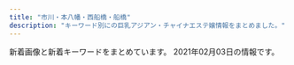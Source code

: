 ```yaml
---
title: "市川・本八幡・西船橋・船橋"
description: "キーワード別にの巨乳アジアン・チャイナエステ嬢情報をまとめました。"
---
```


新着画像と新着キーワードをまとめています。
2021年02月03日の情報です。

<DmmAffiliateIns />
<KeywordTable
  shops={
    [
    {
        "keywords": {
            "86": 2,
            "D": 6,
            "87": 4,
            "C": 13,
            "88": 2
        },
        "name": "\u30c0\u30a4\u30e4\u30e2\u30f3\u30c9",
        "url": "http://www.diamond.mesthe.com/",
        "station": "JR\u897f\u8239\u6a4b\u99c5\u5357\u53e3",
        "img_links": [
            "http://www.diamond.mesthe.com/files/004.jpg",
            "http://www.diamond.mesthe.com/img/btn_blog.png",
            "http://www.diamond.mesthe.com/img/top_option04.jpg",
            "http://www.diamond.mesthe.com/files/002.jpg",
            "http://www.diamond.mesthe.com/images/slider/3.jpg",
            "http://www.diamond.mesthe.com/files/003.jpg",
            "http://www.diamond.mesthe.com/img/ttl_therapist.png",
            "http://www.diamond.mesthe.com/img/pickup.jpg",
            "http://www.diamond.mesthe.com/files/004-02.jpg",
            "http://www.diamond.mesthe.com/img/btn_side_mobile.jpg",
            "http://www.diamond.mesthe.com/img/top_option01.jpg",
            "http://www.diamond.mesthe.com/img/ttl_news.png",
            "http://www.diamond.mesthe.com/files/001.jpg",
            "http://www.diamond.mesthe.com/images/slider/2.jpg",
            "http://www.diamond.mesthe.com/img/tel.png",
            "http://www.diamond.mesthe.com/files/002-02.jpg",
            "http://www.diamond.mesthe.com/img/top_option03.jpg",
            "http://www.diamond.mesthe.com/files/001-02.jpg",
            "http://www.diamond.mesthe.com/img/goback.jpg",
            "http://www.diamond.mesthe.com/files/003-02.jpg",
            "http://www.diamond.mesthe.com/images/slider/1.jpg",
            "http://www.diamond.mesthe.com/img/ttl_info.png"
        ]
    },
    {
        "name": "\u30d5\u30a7\u30a2\u30ea\u30fc",
        "keywords": {
            "D": 5,
            "87": 4,
            "C": 1,
            "86": 2
        },
        "url": "http://www.club.relaxjp.info/",
        "station": "JR\u672c\u516b\u5e61\u99c5\u5317\u53e3",
        "img_links": [
            "http://www.club.relaxjp.info/images/rec2.png",
            "http://www.club.relaxjp.info/files/007.jpg",
            "http://www.club.relaxjp.info/images/sys3.png",
            "http://www.club.relaxjp.info/images/staff_t.png",
            "http://www.club.relaxjp.info/files/014-02.jpg",
            "http://www.club.relaxjp.info/files/009-02.jpg",
            "http://www.club.relaxjp.info/images/b2.jpg",
            "http://www.club.relaxjp.info/images/head.jpg",
            "http://www.club.relaxjp.info/files/006-02.jpg",
            "http://www.club.relaxjp.info/files/004-02.jpg",
            "http://www.club.relaxjp.info/images/line.png",
            "http://www.club.relaxjp.info/images/mobile.jpg",
            "http://www.club.relaxjp.info/files/013-02.jpg",
            "http://www.club.relaxjp.info/files/014.jpg",
            "http://www.club.relaxjp.info/images/int1.png",
            "http://www.club.relaxjp.info/files/006.jpg",
            "http://www.club.relaxjp.info/images/rec1.png",
            "http://www.club.relaxjp.info/files/007-02.jpg",
            "http://www.club.relaxjp.info/images/interior_t.png",
            "http://www.club.relaxjp.info/images/link_t.png",
            "http://www.club.relaxjp.info/images/b1.jpg",
            "http://www.club.relaxjp.info/images/ta.jpg",
            "http://www.club.relaxjp.info/files/004.jpg",
            "http://www.club.relaxjp.info/files/013.jpg",
            "http://www.club.relaxjp.info/files/009.jpg",
            "http://www.club.relaxjp.info/images/sys2.png",
            "http://www.club.relaxjp.info/images/sys1.png",
            "http://www.club.relaxjp.info/images/int2.png"
        ]
    },
    {
        "img_links": [
            "http://www.relax-honey.info/files/057.jpg",
            "http://www.relax-honey.info/images/end1.jpg",
            "http://www.relax-honey.info/files/061.jpg",
            "http://www.relax-honey.info/images/slider/3.jpg",
            "http://www.relax-honey.info/images/top.jpg",
            "http://www.relax-honey.info/files/053-02.jpg",
            "http://www.relax-honey.info/files/053-03.jpg",
            "http://www.relax-honey.info/images/slider/2.jpg",
            "http://www.relax-honey.info/files/067.jpg",
            "http://www.relax-honey.info/files/065-02.jpg",
            "http://www.relax-honey.info/files/065-03.jpg",
            "http://www.relax-honey.info/files/071.jpg",
            "http://www.relax-honey.info/files/069-02.jpg",
            "http://www.relax-honey.info/files/069-03.jpg",
            "http://www.relax-honey.info/images/s_pick.jpg",
            "http://www.relax-honey.info/files/006.jpg",
            "http://www.relax-honey.info/files/061-02.jpg",
            "http://www.relax-honey.info/files/053.jpg",
            "http://www.relax-honey.info/images/s_staff.jpg",
            "http://www.relax-honey.info/files/067-02.jpg",
            "http://www.relax-honey.info/files/071-03.jpg",
            "http://www.relax-honey.info/files/069.jpg",
            "http://www.relax-honey.info/files/021.jpg",
            "http://www.relax-honey.info/images/1.jpg",
            "http://www.relax-honey.info/images/s_news.jpg",
            "http://www.relax-honey.info/files/021-02.jpg",
            "http://www.relax-honey.info/images/s_info.jpg",
            "http://www.relax-honey.info/files/021-03.jpg",
            "http://www.relax-honey.info/files/061-03.jpg",
            "http://www.relax-honey.info/images/slider/1.jpg",
            "http://www.relax-honey.info/images/mobile.jpg",
            "http://www.relax-honey.info/files/071-02.jpg",
            "http://www.relax-honey.info/files/067-03.jpg",
            "http://www.relax-honey.info/files/006-02.jpg",
            "http://www.relax-honey.info/files/057-02.jpg",
            "http://www.relax-honey.info/files/057-03.jpg",
            "http://www.relax-honey.info/files/065.jpg",
            "http://www.relax-honey.info/images/nbj3.jpg",
            "http://www.relax-honey.info/files/006-03.jpg"
        ],
        "station": "JR\u897f\u8239\u6a4b\u99c5\u5357\u53e3",
        "keywords": {
            "D": 16,
            "86": 4,
            "87": 14,
            "C": 2
        },
        "name": "Honey",
        "url": "http://www.relax-honey.info/"
    },
    {
        "url": "http://www.beleza.maesjp.com/",
        "station": "JR\u897f\u8239\u6a4b\u99c5\u5357\u53e3",
        "img_links": [
            "http://www.beleza.maesjp.com/files/002.jpg",
            "http://www.beleza.maesjp.com/images/movie.jpg",
            "http://www.beleza.maesjp.com/files/005-02.jpg",
            "http://www.beleza.maesjp.com/files/002-02.jpg",
            "http://www.beleza.maesjp.com/images/shop/shop04.jpg",
            "http://www.beleza.maesjp.com/files/004-02.jpg",
            "http://www.beleza.maesjp.com/files/001.jpg",
            "http://www.beleza.maesjp.com/images/staff01.jpg",
            "http://www.beleza.maesjp.com/images/end.jpg",
            "http://www.beleza.maesjp.com/images/link.jpg",
            "http://www.beleza.maesjp.com/images/shop/shop01.jpg",
            "http://www.beleza.maesjp.com/images/shop/shop03.jpg",
            "http://www.beleza.maesjp.com/files/001-02.jpg",
            "http://www.beleza.maesjp.com/images/shop/shop05.jpg",
            "http://www.beleza.maesjp.com/files/005.jpg",
            "http://www.beleza.maesjp.com/files/004.jpg",
            "http://www.beleza.maesjp.com/images/shop/shop02.jpg",
            "http://www.beleza.maesjp.com/images/tel.png"
        ],
        "name": "\u30d9\u30ec\u30fc\u30b6",
        "keywords": {
            "87": 2,
            "D": 3,
            "C": 14,
            "86": 2
        }
    },
    {
        "station": "\u5e02\u5ddd\u99c5\u5317\u53e3",
        "name": "\u7652\u3057\u306e\u6d77",
        "keywords": {},
        "img_links": [
            "http://www.iyashinoumi.com/img/miss28sb.jpg",
            "http://www.iyashinoumi.com/img/miss7sb.jpg",
            "http://www.iyashinoumi.com/img/miss25sb.jpg",
            "http://www.iyashinoumi.com/img/miss27sb.jpg",
            "http://www.iyashinoumi.com/img/tel1.png",
            "http://www.iyashinoumi.com/img/miss6sb.jpg",
            "http://www.iyashinoumi.com/img/miss7s.jpg",
            "http://www.iyashinoumi.com/img/sTitle_right.png",
            "http://www.iyashinoumi.com/img/sTitle_left.png",
            "http://www.iyashinoumi.com/img/miss24sb.jpg"
        ],
        "url": "http://www.iyashinoumi.com/"
    },
    {
        "keywords": {
            "87": 36,
            "D": 40,
            "88": 4
        },
        "img_links": [
            "http://www.yumegokoro.esjp.info/images/barProfile.png",
            "http://www.yumegokoro.esjp.info/files/011-02.jpg",
            "http://www.yumegokoro.esjp.info/files/004-03.jpg",
            "http://www.yumegokoro.esjp.info/images/backBtn.png",
            "http://www.yumegokoro.esjp.info/files/004-02.jpg",
            "http://www.yumegokoro.esjp.info/images/btnTop.png",
            "http://www.yumegokoro.esjp.info/files/016-02.jpg",
            "http://www.yumegokoro.esjp.info/files/012-02.jpg",
            "http://www.yumegokoro.esjp.info/images/barProfileSche.png",
            "http://www.yumegokoro.esjp.info/images/barSchedule.png",
            "http://www.yumegokoro.esjp.info/files/017-02.jpg",
            "http://www.yumegokoro.esjp.info/files/012-03.jpg",
            "http://www.yumegokoro.esjp.info/files/014-02.jpg",
            "http://www.yumegokoro.esjp.info/files/016-03.jpg",
            "http://www.yumegokoro.esjp.info/files/010.jpg",
            "http://www.yumegokoro.esjp.info/files/002-03.jpg",
            "http://www.yumegokoro.esjp.info/images/time.png",
            "http://www.yumegokoro.esjp.info/images/concept.png",
            "http://www.yumegokoro.esjp.info/files/011-03.jpg",
            "http://www.yumegokoro.esjp.info/images/barTherapist.png",
            "http://www.yumegokoro.esjp.info/files/013-02.jpg",
            "http://www.yumegokoro.esjp.info/files/013.jpg",
            "http://www.yumegokoro.esjp.info/files/015.jpg",
            "http://www.yumegokoro.esjp.info/files/014-03.jpg",
            "http://www.yumegokoro.esjp.info/images/contentBottom.jpg",
            "http://www.yumegokoro.esjp.info/files/015-02.jpg",
            "http://www.yumegokoro.esjp.info/files/015-03.jpg",
            "http://www.yumegokoro.esjp.info/files/002.jpg",
            "http://www.yumegokoro.esjp.info/images/barSystem.png",
            "http://www.yumegokoro.esjp.info/images/barRecruit.png",
            "http://www.yumegokoro.esjp.info/files/016.jpg",
            "http://www.yumegokoro.esjp.info/files/002-02.jpg",
            "http://www.yumegokoro.esjp.info/files/010-02.jpg",
            "http://www.yumegokoro.esjp.info/files/004.jpg",
            "http://www.yumegokoro.esjp.info/files/010-03.jpg",
            "http://www.yumegokoro.esjp.info/files/013-03.jpg",
            "http://www.yumegokoro.esjp.info/files/017.jpg",
            "http://www.yumegokoro.esjp.info/files/014.jpg",
            "http://www.yumegokoro.esjp.info/files/017-03.jpg",
            "http://www.yumegokoro.esjp.info/files/012.jpg",
            "http://www.yumegokoro.esjp.info/files/011.jpg",
            "http://www.yumegokoro.esjp.info/images/barAccess.png",
            "http://www.yumegokoro.esjp.info/images/header.png",
            "http://www.yumegokoro.esjp.info/images/barLink.png"
        ],
        "name": "Pink Love",
        "url": "http://www.yumegokoro.esjp.info/",
        "station": "JR\u8239\u6a4b\u99c5\u5317\u53e3"
    },
    {
        "station": "JR\u672c\u516b\u5e61\u99c5\u5357\u53e3",
        "keywords": {},
        "url": "http://likiluto.xyz/",
        "img_links": [
            "http://likiluto.xyz/style/images/t2.png",
            "http://likiluto.xyz/uploads/210112/1-210112092150b1.jpg",
            "http://likiluto.xyz/style/images/index-miru_18.jpg",
            "http://likiluto.xyz/style/images/nav-sys.jpg",
            "http://likiluto.xyz/uploads/201229/1-201229152000Y5.jpg",
            "http://likiluto.xyz/style/images/t3.png",
            "http://likiluto.xyz/uploads/210112/1-21011209234CV.jpg",
            "http://likiluto.xyz/style/images/sys.jpg",
            "http://likiluto.xyz/style/images/s-bian.png",
            "http://likiluto.xyz/style/images/t4.jpg",
            "http://likiluto.xyz/style/images/index-miru_06.jpg",
            "http://likiluto.xyz/style/images/t6.jpg",
            "http://likiluto.xyz/uploads/210112/1-210112092540164.jpg",
            "http://likiluto.xyz/style/images/nav2-sta.png",
            "http://likiluto.xyz/style/images/index-miru_03.jpg",
            "http://likiluto.xyz/uploads/210112/1-2101120920292M.jpg"
        ],
        "name": "\u30d5\u30e9\u30ef\u30fc"
    },
    {
        "name": "\u3053\u3044\u3073\u3068",
        "station": "JR\u8239\u6a4b\u99c5\u5357\u53e3",
        "keywords": {
            "88": 3,
            "C": 22,
            "D": 7
        },
        "img_links": [
            "http://kaori-1.tokyo/uploads/201012/1-201012142645R9.jpg",
            "http://kaori-1.tokyo/uploads/201208/1-20120QK441122.jpg",
            "http://kaori-1.tokyo/uploads/210114/1-2101140ZT4c0.jpg",
            "http://kaori-1.tokyo/picture/top-img02.png",
            "http://kaori-1.tokyo/uploads/200601/1-200601133435202.jpg",
            "http://kaori-1.tokyo/picture/4.jpg",
            "http://kaori-1.tokyo/uploads/200511/1-200511095635134.jpg",
            "http://kaori-1.tokyo/uploads/200511/1-200511095KJ64.jpg",
            "http://kaori-1.tokyo/uploads/200601/1-200601133419150.jpg",
            "http://kaori-1.tokyo/picture/top-img03.jpg",
            "http://kaori-1.tokyo/uploads/200511/1-200511100230S8.jpg",
            "http://kaori-1.tokyo/picture/2.jpg",
            "http://kaori-1.tokyo/picture/3.jpg",
            "http://kaori-1.tokyo/uploads/200511/1-20051109591UM.jpg",
            "http://kaori-1.tokyo/uploads/201208/1-20120QK541J2.jpg",
            "http://kaori-1.tokyo/uploads/210201/1-210201130434942.jpg",
            "http://kaori-1.tokyo/picture/1.jpg",
            "http://kaori-1.tokyo/uploads/210128/1-21012Q3424b31.jpg",
            "http://kaori-1.tokyo/uploads/201012/1-201012142625F6.jpg",
            "http://kaori-1.tokyo/uploads/200511/1-20051109595T28.jpg",
            "http://kaori-1.tokyo/uploads/210114/1-2101140ZSE44.jpg",
            "http://kaori-1.tokyo/uploads/210128/1-21012Q32232931.jpg",
            "http://kaori-1.tokyo/picture/top-img01.png",
            "http://kaori-1.tokyo/picture/call.png",
            "http://kaori-1.tokyo/uploads/200511/1-200511100152329.jpg",
            "http://kaori-1.tokyo/uploads/210201/1-2102011304505J.jpg",
            "http://kaori-1.tokyo/picture/tel.png"
        ],
        "url": "http://kaori-1.tokyo/"
    },
    {
        "img_links": [
            "http://es-cupid.work/_src/49439735/wechatimg1948.jpg",
            "http://es-cupid.work/_src/48290060/navi_04.jpg",
            "http://es-cupid.work/_src/51450129/line3.jpg",
            "http://es-cupid.work/_src/51450099/wechatimg1797.jpg",
            "http://es-cupid.work/_src/51450116/line3.jpg",
            "http://es-cupid.work/_src/51450127/wechatimg1797.jpg",
            "http://es-cupid.work/_src/51308707/421609049373_.pic.jpg",
            "http://es-cupid.work/_src/48289987/1_20201209160912990.jpg",
            "http://es-cupid.work/_src/50727929/wechatimg156_20201204121933737.jpg",
            "http://es-cupid.work/_src/48290057/navi_01.jpg",
            "http://es-cupid.work/_src/51450121/line3.jpg",
            "http://es-cupid.work/_src/48290074/44.jpg",
            "http://es-cupid.work/_src/48290011/sign.png",
            "http://es-cupid.work/_src/48290009/4_20201209160912962.jpg",
            "http://es-cupid.work/_src/50727943/wechatimg1478.jpg",
            "http://es-cupid.work/_src/51450125/line3.jpg",
            "http://es-cupid.work/_src/48290073/33.jpg",
            "http://es-cupid.work/_src/51449894/wechatimg1796.jpg",
            "http://es-cupid.work/_src/50688600/wechatimg1478.jpg",
            "http://es-cupid.work/_src/49439736/wechatimg1948.jpg",
            "http://es-cupid.work/_src/51450118/wechatimg1796.jpg",
            "http://es-cupid.work/_src/50727922/line3.jpg",
            "http://es-cupid.work/_src/48290059/navi_03.jpg",
            "http://es-cupid.work/_src/48290139/icon_02.png",
            "http://es-cupid.work/_src/51308708/line3.jpg",
            "http://es-cupid.work/_src/50727944/line3.jpg",
            "http://es-cupid.work/_src/51450119/wechatimg1796.jpg",
            "http://es-cupid.work/_src/51450098/wechatimg1796.jpg",
            "http://es-cupid.work/_src/51947912/wechatimg1948.jpg",
            "http://es-cupid.work/_src/50727912/wechatimg24.jpg",
            "http://es-cupid.work/_src/48290061/navi_05.jpg",
            "http://es-cupid.work/_src/49007654/wechatimg156_20201204121933737.jpg",
            "http://es-cupid.work/_src/50727942/wechatimg1478.jpg",
            "http://es-cupid.work/_src/51450128/wechatimg1797.jpg",
            "http://es-cupid.work/_src/50727921/wechatimg24.jpg",
            "http://es-cupid.work/_src/48290072/22.jpg",
            "http://es-cupid.work/_src/48290065/2.jpg",
            "http://es-cupid.work/_src/48290021/line3.jpg",
            "http://es-cupid.work/_src/48290031/sign.png",
            "http://es-cupid.work/_src/51449966/wechatimg1797.jpg",
            "http://es-cupid.work/_src/50727918/line3.jpg",
            "http://es-cupid.work/_src/48290041/sign.png",
            "http://es-cupid.work/_src/48289992/navi_02.jpg",
            "http://es-cupid.work/_src/51308702/421609049373_.pic.jpg",
            "http://es-cupid.work/_src/48289989/3_20201209160912987.jpg",
            "http://es-cupid.work/_src/48289996/navi_03.jpg",
            "http://es-cupid.work/_src/48290000/navi_06.jpg",
            "http://es-cupid.work/_src/48290023/sign.png",
            "http://es-cupid.work/_src/51947916/wechatimg1948.jpg",
            "http://es-cupid.work/_src/48290019/line3.jpg",
            "http://es-cupid.work/_src/48290063/1.jpg",
            "http://es-cupid.work/_src/49439733/line3.jpg",
            "http://es-cupid.work/_src/51308704/line3.jpg",
            "http://es-cupid.work/_src/48290067/3.jpg",
            "http://es-cupid.work/_src/49439737/line3.jpg",
            "http://es-cupid.work/_src/50727928/wechatimg156_20201204121933737.jpg",
            "http://es-cupid.work/_src/50727930/line3.jpg",
            "http://es-cupid.work/_src/50727940/line3.jpg",
            "http://es-cupid.work/_src/48290075/55.jpg",
            "http://es-cupid.work/_src/48290010/5_20201209160912957.jpg",
            "http://es-cupid.work/_src/50727920/wechatimg24.jpg",
            "http://es-cupid.work/_src/51308706/421609049373_.pic.jpg",
            "http://es-cupid.work/_src/48290071/11.jpg",
            "http://es-cupid.work/_src/48289988/2_20201209160912986.jpg",
            "http://es-cupid.work/_src/48289990/navi_01.jpg",
            "http://es-cupid.work/_src/48289994/navi_04.jpg",
            "http://es-cupid.work/_src/51308692/421609049373_.pic.jpg",
            "http://es-cupid.work/_src/48290049/sign.png",
            "http://es-cupid.work/_src/48289998/navi_05.jpg",
            "http://es-cupid.work/_src/50727926/line3.jpg",
            "http://es-cupid.work/_src/50727913/wechatimg24.jpg",
            "http://es-cupid.work/_src/48290141/icon_01.png",
            "http://es-cupid.work/_src/48290058/navi_02.jpg",
            "http://es-cupid.work/_src/48290062/navi_06.jpg"
        ],
        "keywords": {
            "C": 7
        },
        "name": "\u5929\u4f7fBaby",
        "station": "JR\u897f\u8239\u6a4b\u99c5\u5357\u53e3",
        "url": "http://es-cupid.work/"
    },
    {
        "name": "\u7652\u3057\u306e\u68ee",
        "keywords": {},
        "station": "JR\u897f\u8239\u6a4b\u99c5\u5317\u53e3",
        "url": "http://iyashinomori.dnsfor.me/",
        "img_links": [
            "http://iyashinomori.dnsfor.me/images/mas-de.jpg",
            "http://iyashinomori.dnsfor.me/images/akasuri.jpg",
            "http://iyashinomori.dnsfor.me/images/anna.jpg",
            "http://iyashinomori.dnsfor.me/images/iyashi_qr.png",
            "http://iyashinomori.dnsfor.me/images/nav-staff.jpg",
            "http://iyashinomori.dnsfor.me/images/nav-job.jpg",
            "http://iyashinomori.dnsfor.me/images/aroma.jpg",
            "http://iyashinomori.dnsfor.me/images/mari.jpg",
            "http://iyashinomori.dnsfor.me/images/massaji.jpg",
            "http://iyashinomori.dnsfor.me/images/ami.jpg",
            "http://iyashinomori.dnsfor.me/images/masmises.jpg",
            "http://iyashinomori.dnsfor.me/images/rinn.jpg",
            "http://iyashinomori.dnsfor.me/images/lanmu-c_03.jpg",
            "http://iyashinomori.dnsfor.me/images/main_09.jpg",
            "http://iyashinomori.dnsfor.me/images/aya2.jpg",
            "http://iyashinomori.dnsfor.me/images/nako.jpeg"
        ]
    },
    {
        "img_links": [
            "http://www.dokidoki.esjp.info/img/syst.jpg",
            "http://www.dokidoki.esjp.info/img/nn.jpg",
            "http://www.dokidoki.esjp.info/img/noo.png",
            "http://www.dokidoki.esjp.info/img/rot.jpg",
            "http://www.dokidoki.esjp.info/img/acct.jpg",
            "http://www.dokidoki.esjp.info/files/001.jpg",
            "http://www.dokidoki.esjp.info/files/006.jpg",
            "http://www.dokidoki.esjp.info/files/002.jpg",
            "http://www.dokidoki.esjp.info/files/003.jpg",
            "http://www.dokidoki.esjp.info/img/stat.jpg",
            "http://www.dokidoki.esjp.info/img/lint.jpg",
            "http://www.dokidoki.esjp.info/img/stal.png",
            "http://www.dokidoki.esjp.info/img/rect.jpg",
            "http://www.dokidoki.esjp.info/files/007.jpg",
            "http://www.dokidoki.esjp.info/img/top.jpg",
            "http://www.dokidoki.esjp.info/img/fla.jpg",
            "http://www.dokidoki.esjp.info/img/eve.jpg"
        ],
        "keywords": {
            "C": 2,
            "D": 3,
            "87": 3,
            "86": 2
        },
        "name": "\u30c9\u30ad\u30c9\u30ad\u30cf\u30cb\u30fc",
        "url": "http://www.dokidoki.esjp.info/",
        "station": "JR\u8239\u6a4b\u99c5\u5317\u53e3"
    },
    {
        "keywords": {
            "C": 16
        },
        "url": "http://hanaoto.pw/",
        "name": "NEW \u82b1\u30ce\u97f3",
        "station": "JR\u897f\u8239\u6a4b\u99c5\u5357\u53e3",
        "img_links": [
            "http://hanaoto.pw/images/flash5.jpg",
            "http://hanaoto.pw/images/flash3.jpg",
            "http://hanaoto.pw/images/g4.jpg",
            "http://hanaoto.pw/images/a02.jpg",
            "http://hanaoto.pw/images/maga1.jpg",
            "http://hanaoto.pw/images/maga.jpg",
            "http://hanaoto.pw/images/mobile.png",
            "http://hanaoto.pw/images/mm1.jpg",
            "http://hanaoto.pw/images/sptel.png",
            "http://hanaoto.pw/images/ami1.jpg",
            "http://hanaoto.pw/images/yy2.jpg",
            "http://hanaoto.pw/images/nana1.jpg",
            "http://hanaoto.pw/images/flash4.jpg",
            "http://hanaoto.pw/images/g6.jpg",
            "http://hanaoto.pw/images/g2.jpg",
            "http://hanaoto.pw/images/tel.png",
            "http://hanaoto.pw/images/flash.jpg",
            "http://hanaoto.pw/images/la.jpg"
        ]
    },
    {
        "name": "\u611b\u7740",
        "img_links": [
            "http://www.es-ai.link/staff/hana.jpg",
            "http://www.es-ai.link/images/b3.jpg",
            "http://www.es-ai.link/images/mobile.jpg",
            "http://www.es-ai.link/images/b2.jpg",
            "http://www.es-ai.link/images/b1.jpg",
            "http://www.es-ai.link/images/int2.jpg",
            "http://www.es-ai.link/images/head.jpg",
            "http://www.es-ai.link/images/sys1.jpg",
            "http://www.es-ai.link/images/info.jpg",
            "http://www.es-ai.link/img/hana1.jpg",
            "http://www.es-ai.link/images/tg.jpg",
            "http://www.es-ai.link/img/riri1.jpg",
            "http://www.es-ai.link/images/interior_t.jpg",
            "http://www.es-ai.link/img/yuna1.jpg",
            "http://www.es-ai.link/images/sys2.jpg",
            "http://www.es-ai.link/staff/riri.jpg",
            "http://www.es-ai.link/images/news.jpg",
            "http://www.es-ai.link/images/int1.jpg",
            "http://www.es-ai.link/staff/yuna.jpg",
            "http://www.es-ai.link/images/staff_t.jpg"
        ],
        "keywords": {},
        "station": "\u5e02\u5ddd\u99c5\u5317\u53e3",
        "url": "http://www.es-ai.link/"
    },
    {
        "station": "JR\u5e02\u5ddd\u99c5\u5357\u53e3",
        "name": "\u4eba\u9b5a\u59eb",
        "url": "http://nigyohime.ebb.jp/",
        "img_links": [
            "http://nigyohime.ebb.jp/staff_t.jpg",
            "http://nigyohime.ebb.jp/1.jpg",
            "http://nigyohime.ebb.jp/ditu2.jpg",
            "http://nigyohime.ebb.jp/top.jpg",
            "http://nigyohime.ebb.jp/2/uploadimg/1606276938.jpg",
            "http://nigyohime.ebb.jp/b_news.png",
            "http://nigyohime.ebb.jp/line.png",
            "http://nigyohime.ebb.jp/2/uploadimg/1610266405.jpg",
            "http://nigyohime.ebb.jp/2/uploadimg/1606276829.jpg",
            "http://nigyohime.ebb.jp/3.jpg",
            "http://nigyohime.ebb.jp/2.jpg",
            "http://nigyohime.ebb.jp/4.jpg",
            "http://nigyohime.ebb.jp/2/uploadimg/1606276885.jpg",
            "http://nigyohime.ebb.jp/b_girl.png"
        ],
        "keywords": {
            "86": 6,
            "C": 6,
            "83": 6
        }
    },
    {
        "img_links": [
            "http://olive.est.cm/images/room5.jpg",
            "http://olive.est.cm/images/mobile.png",
            "http://olive.est.cm/images/room1.jpg",
            "http://olive.est.cm/images/top1.jpg",
            "http://olive.est.cm/images/girl-z2.jpg",
            "http://olive.est.cm/images/staff01.jpg",
            "http://olive.est.cm/photos/sites/79/2021/01/2021012917072920.jpg",
            "http://olive.est.cm/photos/sites/79/2020/12/2020121917122426.jpg",
            "http://olive.est.cm/images/room6.jpg",
            "http://olive.est.cm/images/room3.jpg",
            "http://olive.est.cm/images/room2.jpg",
            "http://olive.est.cm/images/s_news.jpg",
            "http://olive.est.cm/photos/sites/79/2021/01/2021012916461859.jpg",
            "http://olive.est.cm/photos/sites/79/2021/01/202101291707369.jpg",
            "http://olive.est.cm/photos/sites/79/2020/12/2020122818422114.jpg",
            "http://olive.est.cm/images/top.jpg",
            "http://olive.est.cm/images/link1.jpg",
            "http://olive.est.cm/images/newface1.jpg",
            "http://olive.est.cm/images/room4.jpg",
            "http://olive.est.cm/photos/sites/79/2021/01/2021012916461110.jpg",
            "http://olive.est.cm/images/girl-z1.jpg"
        ],
        "url": "http://olive.est.cm/",
        "keywords": {
            "86": 1,
            "C": 20,
            "85": 2,
            "D": 2,
            "87": 1,
            "E": 2
        },
        "station": "JR\u8239\u6a4b\u99c5\u5317\u53e3",
        "name": "OLIVE"
    },
    {
        "url": "http://t-rakuen.work/",
        "img_links": [
            "http://t-rakuen.work/staff/kumi.jpg",
            "http://t-rakuen.work/img/rina1.jpg",
            "http://t-rakuen.work/staff/mimi.jpg",
            "http://t-rakuen.work/img/miho1.jpg",
            "http://t-rakuen.work/img/aki1.jpg",
            "http://t-rakuen.work/staff/yuyu.jpg",
            "http://t-rakuen.work/images/news_t.jpg",
            "http://t-rakuen.work/img/miya1.jpg",
            "http://t-rakuen.work/staff/rika.jpg",
            "http://t-rakuen.work/img/yuyu1.jpg",
            "http://t-rakuen.work/staff/ayaka.jpg",
            "http://t-rakuen.work/img/kumi1.jpg",
            "http://t-rakuen.work/img/rei1.jpg",
            "http://t-rakuen.work/images/staff_t.jpg",
            "http://t-rakuen.work/staff/rio.jpg",
            "http://t-rakuen.work/img/miyu1.jpg",
            "http://t-rakuen.work/img/misaki1.jpg",
            "http://t-rakuen.work/images/sys3.jpg",
            "http://t-rakuen.work/staff/hikaru.jpg",
            "http://t-rakuen.work/img/rika1.jpg",
            "http://t-rakuen.work/img/nana1.jpg",
            "http://t-rakuen.work/staff/haru.jpg",
            "http://t-rakuen.work/staff/miya.jpg",
            "http://t-rakuen.work/img/mika1.jpg",
            "http://t-rakuen.work/images/int1.png",
            "http://t-rakuen.work/img/haru1.jpg",
            "http://t-rakuen.work/staff/ruru.jpg",
            "http://t-rakuen.work/staff/mika.jpg",
            "http://t-rakuen.work/img/yumi1.jpg",
            "http://t-rakuen.work/img/riri1.jpg",
            "http://t-rakuen.work/img/rara1.jpg",
            "http://t-rakuen.work/images/b2.jpg",
            "http://t-rakuen.work/img/ayaka1.jpg",
            "http://t-rakuen.work/img/nami1.jpg",
            "http://t-rakuen.work/img/nazuki1.jpg",
            "http://t-rakuen.work/staff/miho.jpg",
            "http://t-rakuen.work/staff/emi.jpg",
            "http://t-rakuen.work/staff/momo.jpg",
            "http://t-rakuen.work/img/emi1.jpg",
            "http://t-rakuen.work/staff/rina.jpg",
            "http://t-rakuen.work/img/momo1.jpg",
            "http://t-rakuen.work/staff/koko.jpg",
            "http://t-rakuen.work/staff/nene.jpg",
            "http://t-rakuen.work/images/head.jpg",
            "http://t-rakuen.work/staff/nazuki.jpg",
            "http://t-rakuen.work/staff/nana.jpg",
            "http://t-rakuen.work/staff/haruna.jpg",
            "http://t-rakuen.work/staff/risa.jpg",
            "http://t-rakuen.work/img/nao1.jpg",
            "http://t-rakuen.work/staff/rei.jpg",
            "http://t-rakuen.work/img/kasumi1.jpg",
            "http://t-rakuen.work/img/aya1.jpg",
            "http://t-rakuen.work/img/haruna1.jpg",
            "http://t-rakuen.work/images/news.png",
            "http://t-rakuen.work/staff/riri.jpg",
            "http://t-rakuen.work/img/rena1.jpg",
            "http://t-rakuen.work/img/sara1.jpg",
            "http://t-rakuen.work/img/koko1.jpg",
            "http://t-rakuen.work/images/rec1.jpg",
            "http://t-rakuen.work/img/ai1.jpg",
            "http://t-rakuen.work/staff/nami.jpg",
            "http://t-rakuen.work/images/sys4.jpg",
            "http://t-rakuen.work/staff/natumi.jpg",
            "http://t-rakuen.work/staff/nao.jpg",
            "http://t-rakuen.work/staff/miyu.jpg",
            "http://t-rakuen.work/staff/kiki.jpg",
            "http://t-rakuen.work/images/sys2.jpg",
            "http://t-rakuen.work/img/ruru1.jpg",
            "http://t-rakuen.work/staff/misaki.jpg",
            "http://t-rakuen.work/img/hikaru1.jpg",
            "http://t-rakuen.work/img/mina1.jpg",
            "http://t-rakuen.work/staff/yumi.jpg",
            "http://t-rakuen.work/staff/kasumi.jpg",
            "http://t-rakuen.work/staff/aki.jpg",
            "http://t-rakuen.work/staff/yuna.jpg",
            "http://t-rakuen.work/img/natumi1.jpg",
            "http://t-rakuen.work/img/nene1.jpg",
            "http://t-rakuen.work/staff/rara.jpg",
            "http://t-rakuen.work/staff/ai.jpg",
            "http://t-rakuen.work/images/int2.png",
            "http://t-rakuen.work/img/risa1.jpg",
            "http://t-rakuen.work/img/mimi1.jpg",
            "http://t-rakuen.work/staff/aya.jpg",
            "http://t-rakuen.work/img/kiki1.jpg",
            "http://t-rakuen.work/staff/rena.jpg",
            "http://t-rakuen.work/staff/mina.jpg",
            "http://t-rakuen.work/images/rec2.jpg",
            "http://t-rakuen.work/images/interior_t.jpg",
            "http://t-rakuen.work/img/rio1.jpg",
            "http://t-rakuen.work/images/b1.jpg",
            "http://t-rakuen.work/img/yuna1.jpg",
            "http://t-rakuen.work/img/kasumi2.jpg"
        ],
        "name": "\u53f0\u5317\u697d\u5712",
        "keywords": {},
        "station": "JR\u897f\u8239\u6a4b\u99c5\u5357\u53e3"
    },
    {
        "station": "JR\u8239\u6a4b\u99c5\u5317\u53e3",
        "keywords": {
            "90": 2,
            "D": 2,
            "91": 1,
            "E": 4,
            "88": 1,
            "F": 1,
            "92": 4
        },
        "img_links": [
            "http://happy.relaxnabi.com/css/staff/staff017.jpg",
            "http://happy.relaxnabi.com/css/staff/staff-05.jpg",
            "http://happy.relaxnabi.com/css/nav/nav-001.png",
            "http://happy.relaxnabi.com/css/staff/staff0001-a.jpg",
            "http://happy.relaxnabi.com/css/staff/staff-05-a.jpg",
            "http://happy.relaxnabi.com/css/staff/staff-007-a.jpg",
            "http://happy.relaxnabi.com/css/top0001.png",
            "http://happy.relaxnabi.com/css/staff/staff-10.jpg",
            "http://happy.relaxnabi.com/css/tel01.png",
            "http://happy.relaxnabi.com/css/nav/nav-003.png",
            "http://happy.relaxnabi.com/css/nav/nav-004.png",
            "http://happy.relaxnabi.com/css/nav/nav-002.png",
            "http://happy.relaxnabi.com/css/staff/staff000003-a.jpg",
            "http://happy.relaxnabi.com/css/nav/nav-006.png",
            "http://happy.relaxnabi.com/css/staff/staff-04.jpg",
            "http://happy.relaxnabi.com/css/staff/staff-007.jpg",
            "http://happy.relaxnabi.com/css/staff/staff000003.jpg",
            "http://happy.relaxnabi.com/css/staff/staff000008.jpg",
            "http://happy.relaxnabi.com/css/top-03.png",
            "http://happy.relaxnabi.com/css/nav/nav-005.png",
            "http://happy.relaxnabi.com/css/staff/staff-10-a.jpg",
            "http://happy.relaxnabi.com/css/staff/staff017-a.jpg",
            "http://happy.relaxnabi.com/css/staff/staff000008-a.jpg",
            "http://happy.relaxnabi.com/css/staff/staff-04-a.jpg",
            "http://happy.relaxnabi.com/css/staff/staff0001.jpg"
        ],
        "name": "\u30de\u30fc\u30e1\u30a4\u30c9",
        "url": "http://happy.relaxnabi.com/"
    },
    {
        "station": "JR\u897f\u8239\u6a4b\u99c5\u5357\u53e3",
        "name": "\u96c5\u7f8e\uff5eMIYABI",
        "keywords": {
            "D": 35,
            "86": 2,
            "83": 31,
            "C": 54,
            "F": 33,
            "E": 33,
            "90": 31,
            "87": 31,
            "85": 31,
            "G": 33,
            "88": 31
        },
        "url": "https://miyabi.jpn.vin",
        "img_links": [
            "https://miyabi.jpn.vin/photos/sites/21/2021/01/2021012608003647.jpg",
            "https://miyabi.jpn.vin/images/btn_side02.png",
            "https://miyabi.jpn.vin/photos/sites/21/2021/01/2021012608003883.jpg",
            "https://miyabi.jpn.vin/photos/sites/21/2021/02/2021020102295578.jpg",
            "https://miyabi.jpn.vin/images/btn_side03.png",
            "https://miyabi.jpn.vin/images/btn_side06.png",
            "https://miyabi.jpn.vin/images/top.png",
            "https://miyabi.jpn.vin/images/top_slider03.jpg",
            "https://miyabi.jpn.vin/photos/sites/21/2021/01/2021012608003796.jpg",
            "https://miyabi.jpn.vin/photos/sites/21/2021/01/202101260800351.jpg",
            "https://miyabi.jpn.vin/images/btn_side04.png",
            "https://miyabi.jpn.vin/images/btn_side01.png",
            "https://miyabi.jpn.vin/images/btn_side07.png",
            "https://miyabi.jpn.vin/images/btn_side05.png",
            "https://miyabi.jpn.vin/photos/sites/21/2021/01/2021012608004010.jpg",
            "https://miyabi.jpn.vin/images/sp_top.png"
        ]
    },
    {
        "keywords": {
            "F": 9,
            "\u30bb\u30af\u30b7\u30fc": 3,
            "E": 4
        },
        "url": "http://es-suzune.com/",
        "name": "\u9234\u97f3-\u3059\u305a\u306d-",
        "station": "JR\u897f\u8239\u6a4b\u99c5\u5357\u53e3",
        "img_links": [
            "http://es-suzune.com/staffPhoto/s20200724144017.jpg",
            "http://es-suzune.com/staffPhoto/s20191208215817.jpg",
            "http://es-suzune.com/staffPhoto/s20200827113641.jpg",
            "http://es-suzune.com/uploadfiles/images/campaignEsSuzune1.jpg",
            "http://es-suzune.com/staffPhoto/s20200827113204.jpg",
            "http://es-suzune.com/staffPhoto/s20201130135600.jpg",
            "http://es-suzune.com/staffPhoto/b20201022211319.jpg",
            "http://es-suzune.com/staffPhoto/b20200510132325.jpg",
            "http://es-suzune.com/staffPhoto/s20200709205350.jpg",
            "http://es-suzune.com/images/store/01.jpg",
            "http://es-suzune.com/staffPhoto/s20200709154538.jpg",
            "http://es-suzune.com/staffPhoto/s20210103222814.jpg",
            "http://es-suzune.com/staffPhoto/b20191115141757.jpg",
            "http://es-suzune.com/staffPhoto/s20210103222830.jpg",
            "http://es-suzune.com/images/store/04.jpg",
            "http://es-suzune.com/staffPhoto/b20210130235019.jpg",
            "http://es-suzune.com/staffPhoto/s20201130140636.jpg",
            "http://es-suzune.com/staffPhoto/s20200724144036.jpg",
            "http://es-suzune.com/images/access/05.png",
            "http://es-suzune.com/staffPhoto/b20200724144017.jpg",
            "http://es-suzune.com/staffPhoto/s20191113214645.jpg",
            "http://es-suzune.com/images/showIndex.jpg",
            "http://es-suzune.com/staffPhoto/s20191115141757.jpg",
            "http://es-suzune.com/images/access/01.png",
            "http://es-suzune.com/staffPhoto/s20200510132325.jpg",
            "http://es-suzune.com/staffPhoto/s20201022211319.jpg",
            "http://es-suzune.com/staffPhoto/s20201130140920.jpg",
            "http://es-suzune.com/staffPhoto/s20200827113754.jpg",
            "http://es-suzune.com/images/access/02.png",
            "http://es-suzune.com/images/store/03.jpg",
            "http://es-suzune.com/staffPhoto/s20200709205317.jpg",
            "http://es-suzune.com/staffPhoto/s20201130191531.jpg",
            "http://es-suzune.com/staffPhoto/s20201130135623.jpg",
            "http://es-suzune.com/staffPhoto/s20210130235019.jpg",
            "http://es-suzune.com/staffPhoto/s20200709154401.jpg",
            "http://es-suzune.com/staffPhoto/b20201130191329.jpg",
            "http://es-suzune.com/images/store/02.jpg",
            "http://es-suzune.com/staffPhoto/s20210124204424.jpg",
            "http://es-suzune.com/uploadfiles/images/courseEsSuzune.jpg",
            "http://es-suzune.com/staffPhoto/s20210124204401.jpg",
            "http://es-suzune.com/images/access/03.png",
            "http://es-suzune.com/staffPhoto/s20201130191509.jpg",
            "http://es-suzune.com/staffPhoto/b20191208215817.jpg",
            "http://es-suzune.com/staffPhoto/b20201128232445.jpg",
            "http://es-suzune.com/staffPhoto/b20210103222814.jpg",
            "http://es-suzune.com/staffPhoto/s20200827113054.jpg",
            "http://es-suzune.com/uploadfiles/images/chuntian1_%E5%89%AF%E6%9C%AC.jpg",
            "http://es-suzune.com/images/showContent.jpg",
            "http://es-suzune.com/staffPhoto/b20200709205317.jpg",
            "http://es-suzune.com/staffPhoto/b20191113214645.jpg",
            "http://es-suzune.com/staffPhoto/s20201130191329.jpg",
            "http://es-suzune.com/staffPhoto/b20210124204401.jpg",
            "http://es-suzune.com/staffPhoto/s20191115141808.jpg",
            "http://es-suzune.com/staffPhoto/b20200709154401.jpg",
            "http://es-suzune.com/staffPhoto/s20200827113331.jpg",
            "http://es-suzune.com/staffPhoto/s20201128232445.jpg",
            "http://es-suzune.com/staffPhoto/s20200827113545.jpg",
            "http://es-suzune.com/staffPhoto/s20191208215843.jpg"
        ]
    },
    {
        "name": "\u4e03\u5f69",
        "img_links": [
            "http://p-lady.work/images/35.jpg",
            "http://p-lady.work/img/yui1.jpg",
            "http://p-lady.work/img/mirai1.jpg",
            "http://p-lady.work/staff/yuyu.jpg",
            "http://p-lady.work/img/reiko1.jpg",
            "http://p-lady.work/staff/mirai.jpg",
            "http://p-lady.work/staff/nami.jpg",
            "http://p-lady.work/images/interior_t.jpg",
            "http://p-lady.work/staff/mimi.jpg",
            "http://p-lady.work/staff/rika.jpg",
            "http://p-lady.work/img/yuyu1.jpg",
            "http://p-lady.work/staff/rena.jpg",
            "http://p-lady.work/images/head.jpg",
            "http://p-lady.work/images/s1.png",
            "http://p-lady.work/img/anna1.jpg",
            "http://p-lady.work/images/6.jpg",
            "http://p-lady.work/images/21.jpg",
            "http://p-lady.work/staff/riri.jpg",
            "http://p-lady.work/staff/koi.jpg",
            "http://p-lady.work/staff/miyu.jpg",
            "http://p-lady.work/img/risa1.jpg",
            "http://p-lady.work/images/sys.jpg",
            "http://p-lady.work/images/rec2.jpg",
            "http://p-lady.work/img/koi1.jpg",
            "http://p-lady.work/images/32.jpg",
            "http://p-lady.work/images/staff_t.jpg",
            "http://p-lady.work/staff/reiko.jpg",
            "http://p-lady.work/images/28.jpg",
            "http://p-lady.work/images/10.jpg",
            "http://p-lady.work/staff/eri.jpg",
            "http://p-lady.work/images/news.jpg",
            "http://p-lady.work/images/15.jpg",
            "http://p-lady.work/staff/risa.jpg",
            "http://p-lady.work/images/16.jpg",
            "http://p-lady.work/images/36.jpg",
            "http://p-lady.work/images/26.jpg",
            "http://p-lady.work/img/zara1.jpg",
            "http://p-lady.work/img/runa1.jpg",
            "http://p-lady.work/images/int1.jpg",
            "http://p-lady.work/images/5.jpg",
            "http://p-lady.work/images/23.jpg",
            "http://p-lady.work/images/20.jpg",
            "http://p-lady.work/images/2.jpg",
            "http://p-lady.work/staff/saki.jpg",
            "http://p-lady.work/images/3.jpg",
            "http://p-lady.work/staff/zara.jpg",
            "http://p-lady.work/staff/nanami.jpg",
            "http://p-lady.work/staff/yui.jpg",
            "http://p-lady.work/images/27.jpg",
            "http://p-lady.work/staff/nana.jpg",
            "http://p-lady.work/img/nanami1.jpg",
            "http://p-lady.work/images/ac1.jpg",
            "http://p-lady.work/staff/anna.jpg",
            "http://p-lady.work/staff/runa.jpg",
            "http://p-lady.work/staff/kurumi.jpg",
            "http://p-lady.work/images/30.jpg",
            "http://p-lady.work/img/miyu1.jpg",
            "http://p-lady.work/img/nami1.jpg",
            "http://p-lady.work/img/nana1.jpg",
            "http://p-lady.work/img/eri1.jpg",
            "http://p-lady.work/images/29.jpg",
            "http://p-lady.work/img/riri1.jpg",
            "http://p-lady.work/images/33.jpg",
            "http://p-lady.work/images/18.jpg",
            "http://p-lady.work/images/17.jpg",
            "http://p-lady.work/images/tg.jpg",
            "http://p-lady.work/img/saki1.jpg",
            "http://p-lady.work/img/kurumi1.jpg",
            "http://p-lady.work/img/rika1.jpg",
            "http://p-lady.work/images/rec1.jpg",
            "http://p-lady.work/images/int2.jpg",
            "http://p-lady.work/images/7.jpg",
            "http://p-lady.work/images/25.jpg",
            "http://p-lady.work/img/mimi1.jpg",
            "http://p-lady.work/img/rena1.jpg",
            "http://p-lady.work/images/37.jpg"
        ],
        "url": "http://p-lady.work/",
        "station": "JR\u897f\u8239\u6a4b\u99c5\u5357\u53e3",
        "keywords": {}
    },
    {
        "name": "Vivid \u30d3\u30d3\u30c3\u30c9",
        "url": "http://es-massage.info/",
        "img_links": [
            "http://es-massage.info/wp-content/uploads/2020/09/6b72f47c40e4254318daf8bb5ce7e612-500x750.jpg",
            "http://es-massage.info/wp-content/uploads/2019/11/4fad70a18793b8dfb7a63f4939e51f94.jpg",
            "http://es-massage.info/wp-content/uploads/2020/10/0fd60f0c72ad85b96635ef3d4e152bd6-214x300.jpg",
            "http://es-massage.info/wp-content/uploads/2020/12/cf9831b8c97ef0623dce87128b47aef0-500x750.jpg",
            "http://es-massage.info/wp-content/uploads/2020/12/b7de5072fbfae6fe462a1a64132e2586.jpg",
            "http://es-massage.info/wp-content/uploads/2019/03/b85ae819f481b37cad8d1548de5893cc-223x300.jpg",
            "http://es-massage.info/wp-content/uploads/2019/10/32cbcf100bc89043ce106a68ba8535ea-500x750.jpg",
            "http://es-massage.info/wp-content/uploads/2020/10/30d608def2ebd1e5ad816873b9f9b8d4-745x1024.jpg",
            "http://es-massage.info/wp-content/uploads/2020/11/4842d636713333eba3b14eebf302cc1b-1-212x300.jpg",
            "http://es-massage.info/wp-content/uploads/2020/12/3fa9468d0afd75e906f6c7172a01c36f-214x300.jpg",
            "http://es-massage.info/wp-content/uploads/2021/01/f0983bb73e450f84723737b2078c7c7f-500x750.jpg",
            "http://es-massage.info/wp-content/themes/template-salon2/images/main1.jpg",
            "http://es-massage.info/wp-content/uploads/2020/09/8fdd83977b0b42811d523358eceea3ff.jpg",
            "http://es-massage.info/wp-content/uploads/2019/10/3eec6cc0e85788ff3ceabceee29f9870-212x300.jpg",
            "http://es-massage.info/wp-content/uploads/2020/10/0fd60f0c72ad85b96635ef3d4e152bd6.jpg",
            "http://es-massage.info/wp-content/uploads/2019/03/c3dc6ab90966d6cc73491056f668516d-218x300.jpg",
            "http://es-massage.info/wp-content/uploads/2019/10/32cbcf100bc89043ce106a68ba8535ea.jpg",
            "http://es-massage.info/wp-content/uploads/2020/11/22a4454706dfc7d506005718bdeaf744-214x300.jpg",
            "http://es-massage.info/wp-content/uploads/2020/09/f4811d331623d3f6e590e934b3e7ddc9-500x750.jpg",
            "http://es-massage.info/wp-content/uploads/2020/09/3c631f1126b3f6fd54d9e726a47027a4-209x300.jpg",
            "http://es-massage.info/wp-content/uploads/2021/01/329c4f8c7f334cbe95d258f70d6ca207-212x300.jpg",
            "http://es-massage.info/wp-content/uploads/2021/01/329c4f8c7f334cbe95d258f70d6ca207-722x1024.jpg",
            "http://es-massage.info/wp-content/uploads/2020/12/b7de5072fbfae6fe462a1a64132e2586-500x750.jpg",
            "http://es-massage.info/wp-content/uploads/2020/11/393e50c509ac7af9537aa8ebd908d0bb.jpg",
            "http://es-massage.info/wp-content/uploads/2020/12/b9b3611b93290b324e2ffe33a2ac0962-500x750.jpg",
            "http://es-massage.info/wp-content/uploads/2020/04/6dbf19009737ff88e931378416216a70-500x750.jpg",
            "http://es-massage.info/wp-content/uploads/2020/09/3a1f1f3668d5c8083c72d500ba90b03a-500x750.jpg",
            "http://es-massage.info/wp-content/uploads/2020/12/b7de5072fbfae6fe462a1a64132e2586-214x300.jpg",
            "http://es-massage.info/wp-content/uploads/2021/01/329c4f8c7f334cbe95d258f70d6ca207.jpg",
            "http://es-massage.info/wp-content/uploads/2019/10/32cbcf100bc89043ce106a68ba8535ea-730x1024.jpg",
            "http://es-massage.info/wp-content/uploads/2019/11/8da006befc39b49c570f8162740cbc56-500x750.jpg",
            "http://es-massage.info/wp-content/uploads/2019/11/4fad70a18793b8dfb7a63f4939e51f94-500x750.jpg",
            "http://es-massage.info/wp-content/uploads/2020/06/0fd60f0c72ad85b96635ef3d4e152bd6-212x300.jpg",
            "http://es-massage.info/wp-content/uploads/2020/09/33a698ee5a77652901d0fde9c4146a22-500x750.jpg",
            "http://es-massage.info/wp-content/uploads/2018/10/g3.jpg",
            "http://es-massage.info/wp-content/uploads/2020/11/4842d636713333eba3b14eebf302cc1b-1-722x1024.jpg",
            "http://es-massage.info/wp-content/uploads/2019/10/3eec6cc0e85788ff3ceabceee29f9870.jpg",
            "http://es-massage.info/wp-content/uploads/2020/09/6b72f47c40e4254318daf8bb5ce7e612.jpg",
            "http://es-massage.info/wp-content/uploads/2020/11/4842d636713333eba3b14eebf302cc1b-1.jpg",
            "http://es-massage.info/wp-content/uploads/2020/12/b9b3611b93290b324e2ffe33a2ac0962-216x300.jpg",
            "http://es-massage.info/wp-content/uploads/2021/01/99cd17ff912b0b35d1cc416aae9c3e70.jpg",
            "http://es-massage.info/wp-content/uploads/2020/09/3a1f1f3668d5c8083c72d500ba90b03a.jpg",
            "http://es-massage.info/wp-content/uploads/2020/09/8fdd83977b0b42811d523358eceea3ff-500x750.jpg",
            "http://es-massage.info/wp-content/uploads/2020/09/33a698ee5a77652901d0fde9c4146a22-214x300.jpg",
            "http://es-massage.info/wp-content/uploads/2020/11/ec2088a7c961625f55b8f19773ea6d06-1-214x300.jpg",
            "http://es-massage.info/wp-content/uploads/2020/12/cf9831b8c97ef0623dce87128b47aef0.jpg",
            "http://es-massage.info/wp-content/uploads/2020/04/61c10e6ea6f68bf8c90d4ae7d8d0830a-500x750.jpg",
            "http://es-massage.info/wp-content/uploads/2019/06/dcbeef447e8eded0b1939b00ff57d88b-500x750.jpg",
            "http://es-massage.info/wp-content/uploads/2020/10/30d608def2ebd1e5ad816873b9f9b8d4-218x300.jpg",
            "http://es-massage.info/wp-content/uploads/2020/12/58c8479cbe288c2fbf566083af42e205-500x750.jpg",
            "http://es-massage.info/wp-content/uploads/2020/09/33a698ee5a77652901d0fde9c4146a22.jpg",
            "http://es-massage.info/wp-content/uploads/2019/10/32cbcf100bc89043ce106a68ba8535ea-214x300.jpg",
            "http://es-massage.info/wp-content/uploads/2019/10/3eec6cc0e85788ff3ceabceee29f9870-500x750.jpg",
            "http://es-massage.info/wp-content/uploads/2020/09/f4811d331623d3f6e590e934b3e7ddc9-218x300.jpg",
            "http://es-massage.info/wp-content/uploads/2019/11/8da006befc39b49c570f8162740cbc56-216x300.jpg",
            "http://es-massage.info/wp-content/uploads/2019/03/0c4d0538c251234bc70697ec7cf8cc97.jpg",
            "http://es-massage.info/wp-content/uploads/2019/11/4fad70a18793b8dfb7a63f4939e51f94-218x300.jpg",
            "http://es-massage.info/wp-content/uploads/2020/04/6dbf19009737ff88e931378416216a70.jpg",
            "http://es-massage.info/wp-content/uploads/2020/09/3c631f1126b3f6fd54d9e726a47027a4-500x750.jpg",
            "http://es-massage.info/wp-content/uploads/2018/10/g2.jpg",
            "http://es-massage.info/wp-content/themes/template-salon2/images/noimg.jpg",
            "http://es-massage.info/wp-content/uploads/2020/11/f77b87109abb212725b0e53de31695b5.jpg",
            "http://es-massage.info/wp-content/uploads/2020/04/61c10e6ea6f68bf8c90d4ae7d8d0830a.jpg",
            "http://es-massage.info/wp-content/uploads/2020/10/28ef61e322d84828105879aebb024bc0.jpg",
            "http://es-massage.info/wp-content/uploads/2020/11/f77b87109abb212725b0e53de31695b5-500x750.jpg",
            "http://es-massage.info/wp-content/uploads/2019/11/8da006befc39b49c570f8162740cbc56-737x1024.jpg",
            "http://es-massage.info/wp-content/uploads/2021/01/99cd17ff912b0b35d1cc416aae9c3e70-500x750.jpg",
            "http://es-massage.info/wp-content/uploads/2019/03/0c4d0538c251234bc70697ec7cf8cc97-220x300.jpg",
            "http://es-massage.info/wp-content/uploads/2021/01/f5583bc17784a47bf0a1ab988e594253-500x750.jpg",
            "http://es-massage.info/wp-content/uploads/2020/09/8fdd83977b0b42811d523358eceea3ff-212x300.jpg",
            "http://es-massage.info/wp-content/uploads/2020/11/393e50c509ac7af9537aa8ebd908d0bb-214x300.jpg",
            "http://es-massage.info/wp-content/uploads/2020/10/30d608def2ebd1e5ad816873b9f9b8d4-500x750.jpg",
            "http://es-massage.info/wp-content/uploads/2020/09/3a1f1f3668d5c8083c72d500ba90b03a-212x300.jpg",
            "http://es-massage.info/wp-content/uploads/2021/01/f5583bc17784a47bf0a1ab988e594253.jpg",
            "http://es-massage.info/wp-content/uploads/2019/03/0c4d0538c251234bc70697ec7cf8cc97-500x750.jpg",
            "http://es-massage.info/wp-content/uploads/2019/03/c3dc6ab90966d6cc73491056f668516d-500x750.jpg",
            "http://es-massage.info/wp-content/uploads/2020/09/f4811d331623d3f6e590e934b3e7ddc9.jpg",
            "http://es-massage.info/wp-content/uploads/2020/10/28ef61e322d84828105879aebb024bc0-500x750.jpg",
            "http://es-massage.info/wp-content/uploads/2020/09/8fdd83977b0b42811d523358eceea3ff-722x1024.jpg",
            "http://es-massage.info/wp-content/uploads/2020/12/3fa9468d0afd75e906f6c7172a01c36f-500x750.jpg",
            "http://es-massage.info/wp-content/uploads/2020/11/4842d636713333eba3b14eebf302cc1b-1-500x750.jpg",
            "http://es-massage.info/wp-content/uploads/2021/01/329c4f8c7f334cbe95d258f70d6ca207-500x750.jpg",
            "http://es-massage.info/wp-content/uploads/2020/12/b9b3611b93290b324e2ffe33a2ac0962.jpg",
            "http://es-massage.info/wp-content/themes/template-salon2/images/header-tel.png",
            "http://es-massage.info/wp-content/uploads/2018/12/ce6acdedea0cab635b18cd82f697bf3a-500x750.jpg",
            "http://es-massage.info/wp-content/uploads/2020/09/3c631f1126b3f6fd54d9e726a47027a4.jpg",
            "http://es-massage.info/wp-content/uploads/2021/01/f0983bb73e450f84723737b2078c7c7f-212x300.jpg",
            "http://es-massage.info/wp-content/uploads/2019/12/676cfcce64ce22475e092ee147f4ebc8.jpg",
            "http://es-massage.info/wp-content/uploads/2021/01/f0983bb73e450f84723737b2078c7c7f.jpg",
            "http://es-massage.info/wp-content/uploads/2020/10/30d608def2ebd1e5ad816873b9f9b8d4.jpg",
            "http://es-massage.info/wp-content/uploads/2019/11/6bc4d4a609db789262c27c9263065892-218x300.jpg",
            "http://es-massage.info/wp-content/uploads/2020/12/cf9831b8c97ef0623dce87128b47aef0-209x300.jpg",
            "http://es-massage.info/wp-content/uploads/2018/10/g1.jpg",
            "http://es-massage.info/wp-content/uploads/2020/10/676cfcce64ce22475e092ee147f4ebc8.jpg",
            "http://es-massage.info/wp-content/uploads/2020/11/393e50c509ac7af9537aa8ebd908d0bb-500x750.jpg",
            "http://es-massage.info/wp-content/uploads/2020/12/58c8479cbe288c2fbf566083af42e205-730x1024.jpg",
            "http://es-massage.info/wp-content/uploads/2019/06/dcbeef447e8eded0b1939b00ff57d88b-218x300.jpg",
            "http://es-massage.info/wp-content/uploads/2020/10/0fd60f0c72ad85b96635ef3d4e152bd6-500x750.jpg",
            "http://es-massage.info/wp-content/uploads/2018/10/g4.jpg",
            "http://es-massage.info/wp-content/uploads/2019/03/c3dc6ab90966d6cc73491056f668516d.jpg",
            "http://es-massage.info/wp-content/uploads/2020/12/58c8479cbe288c2fbf566083af42e205.jpg",
            "http://es-massage.info/wp-content/uploads/2019/03/c3dc6ab90966d6cc73491056f668516d-745x1024.jpg",
            "http://es-massage.info/wp-content/uploads/2020/10/676cfcce64ce22475e092ee147f4ebc8-500x750.jpg",
            "http://es-massage.info/wp-content/uploads/2020/12/3fa9468d0afd75e906f6c7172a01c36f.jpg",
            "http://es-massage.info/wp-content/themes/template-salon2/images/bnr.jpg",
            "http://es-massage.info/wp-content/uploads/2019/11/8da006befc39b49c570f8162740cbc56.jpg",
            "http://es-massage.info/wp-content/uploads/2019/12/676cfcce64ce22475e092ee147f4ebc8-500x750.jpg"
        ],
        "station": "JR\u897f\u8239\u6a4b\u99c5\u5357\u53e3",
        "keywords": {
            "\u5de8\u4e73": 2,
            "\u4e73": 2,
            "G": 5,
            "\u30bb\u30af\u30b7\u30fc": 6,
            "E": 88,
            "F": 12,
            "D": 1
        }
    },
    {
        "name": "\u30a8\u30ec\u30ca\u30c9\u30fc\u30eb",
        "keywords": {
            "83": 2,
            "90": 4,
            "G": 6,
            "E": 4,
            "F": 12,
            "C": 22,
            "86": 4,
            "D": 16,
            "91": 4,
            "85": 8,
            "88": 8
        },
        "url": "http://junpu.xyz.mn/",
        "station": "\u897f\u8239\u6a4b\u99c5\u5357\u53e3",
        "img_links": [
            "http://junpu.xyz.mn/images/end.png",
            "http://junpu.xyz.mn/photos/sites/129/2021/01/2021011113081255.jpg",
            "http://junpu.xyz.mn/photos/sites/129/2019/11/2019112612382247-450x675.jpg",
            "http://junpu.xyz.mn/images/s_news.jpg",
            "http://junpu.xyz.mn/photos/sites/129/2021/02/2021020111060861.jpg",
            "http://junpu.xyz.mn/images/r4.jpg",
            "http://junpu.xyz.mn/images/top.jpg",
            "http://junpu.xyz.mn/images/r1.jpg",
            "http://junpu.xyz.mn/images/r3.jpg",
            "http://junpu.xyz.mn/photos/sites/129/2020/07/2020070311075192.jpg",
            "http://junpu.xyz.mn/photos/sites/129/2021/02/2021020114034474.jpg",
            "http://junpu.xyz.mn/photos/sites/129/2019/11/2019112612382247.jpg",
            "http://junpu.xyz.mn/photos/sites/129/2019/09/2019090515262527.jpg",
            "http://junpu.xyz.mn/photos/sites/129/2019/07/2019072615361857.jpg",
            "http://junpu.xyz.mn/photos/sites/129/2019/09/2019091210372889.jpg",
            "http://junpu.xyz.mn/images/line2.jpg",
            "http://junpu.xyz.mn/images/r2.jpg"
        ]
    },
    {
        "url": "http://neptune.est.cm/",
        "keywords": {
            "86": 22,
            "87": 24,
            "81": 6,
            "83": 8,
            "E": 8,
            "D": 62,
            "C": 6,
            "F": 8,
            "88": 8,
            "85": 16
        },
        "img_links": [
            "http://neptune.est.cm/photos/sites/3/2021/01/2021012715245168.jpg",
            "http://neptune.est.cm/photos/sites/3/2020/01/2020011704241285.jpg",
            "http://neptune.est.cm/photos/sites/3/2020/06/2020062418251882.jpg",
            "http://neptune.est.cm/photos/sites/3/2020/01/2020012304435311.jpg",
            "http://neptune.est.cm/photos/sites/3/2020/12/2020121515392683.jpg",
            "http://neptune.est.cm/photos/sites/3/2020/01/2020011704240975.jpg",
            "http://neptune.est.cm/photos/sites/3/2020/12/2020122312215973.jpg",
            "http://neptune.est.cm/photos/sites/3/2020/01/2020011606281181.jpg",
            "http://neptune.est.cm/photos/sites/3/2020/07/2020072813393974.jpg",
            "http://neptune.est.cm/photos/sites/3/2020/09/2020092912491932.jpg",
            "http://neptune.est.cm/images/top-sp1.jpg",
            "http://neptune.est.cm/images/pagetop.jpg",
            "http://neptune.est.cm/images/top1.jpg",
            "http://neptune.est.cm/photos/sites/3/2021/01/2021010717532322.jpg",
            "http://neptune.est.cm/images/top-sp2.jpg",
            "http://neptune.est.cm/images/top2.jpg"
        ],
        "station": "JR\u672c\u516b\u5e61\u99c5\u5357\u53e3",
        "name": "\u30cd\u30d7\u30c1\u30e5\u30fc\u30f3"
    },
    {
        "keywords": {
            "E": 5,
            "D": 1,
            "86": 2,
            "C": 4,
            "92": 2,
            "93": 1,
            "90": 2,
            "89": 1
        },
        "img_links": [
            "http://hinata.relaxnabi.com/img/tiaowen.png",
            "http://hinata.relaxnabi.com/css/staff/staff15-a.jpg",
            "http://hinata.relaxnabi.com/css/nav/sub-001.jpg",
            "http://hinata.relaxnabi.com/css/nav/sub-004.jpg",
            "http://hinata.relaxnabi.com/css/staff/staff00003.jpg",
            "http://hinata.relaxnabi.com/css/staff/staff00004-a.jpg",
            "http://hinata.relaxnabi.com/css/main-left03.jpg",
            "http://hinata.relaxnabi.com/css/staff/staff00004.jpg",
            "http://hinata.relaxnabi.com/css/nav/nav-003.jpg",
            "http://hinata.relaxnabi.com/css/nav/nav-001.jpg",
            "http://hinata.relaxnabi.com/css/nav/sub-006.jpg",
            "http://hinata.relaxnabi.com/css/staff/staff-06-a.jpg",
            "http://hinata.relaxnabi.com/css/staff/staff00001-a.jpg",
            "http://hinata.relaxnabi.com/css/staff/staff-007-a.jpg",
            "http://hinata.relaxnabi.com/css/girls001.jpg",
            "http://hinata.relaxnabi.com/css/tel01.png",
            "http://hinata.relaxnabi.com/css/right.jpg",
            "http://hinata.relaxnabi.com/css/osusume38.jpg",
            "http://hinata.relaxnabi.com/css/nav/nav-004.jpg",
            "http://hinata.relaxnabi.com/css/nav/sub-002.jpg",
            "http://hinata.relaxnabi.com/css/staff/staff-007.jpg",
            "http://hinata.relaxnabi.com/css/nav/sub-003.jpg",
            "http://hinata.relaxnabi.com/css/staff/staff15.jpg",
            "http://hinata.relaxnabi.com/css/nav/nav-005.jpg",
            "http://hinata.relaxnabi.com/css/nav/sub-005.jpg",
            "http://hinata.relaxnabi.com/css/button.jpg",
            "http://hinata.relaxnabi.com/css/staff/staff00003-a.jpg",
            "http://hinata.relaxnabi.com/css/staff/staff-06.jpg",
            "http://hinata.relaxnabi.com/css/staff/staff17.jpg",
            "http://hinata.relaxnabi.com/css/main-left02.jpg",
            "http://hinata.relaxnabi.com/css/staff/staff17-a.jpg",
            "http://hinata.relaxnabi.com/css/nav/nav-006.jpg",
            "http://hinata.relaxnabi.com/css/staff/staff-08.jpg",
            "http://hinata.relaxnabi.com/css/top02.jpg",
            "http://hinata.relaxnabi.com/css/left.jpg",
            "http://hinata.relaxnabi.com/css/staff/staff-08-a.jpg",
            "http://hinata.relaxnabi.com/css/nav/nav-002.jpg",
            "http://hinata.relaxnabi.com/css/staff/staff00001.jpg"
        ],
        "name": "\u6696 \uff5eHinata\uff5e",
        "station": "JR\u8239\u6a4b\u99c5\u5317\u53e3",
        "url": "http://hinata.relaxnabi.com/"
    },
    {
        "keywords": {},
        "station": "\u99ac\u8fbc\u6ca2\u99c5\u6771\u53e3",
        "img_links": [
            "http://www.kanda-es.info/img/sora1.jpg",
            "http://www.kanda-es.info/staff/sora.jpg",
            "http://www.kanda-es.info/images/staff_t.jpg",
            "http://www.kanda-es.info/staff/risa.jpg",
            "http://www.kanda-es.info/images/interior_t.jpg",
            "http://www.kanda-es.info/images/int2.jpg",
            "http://www.kanda-es.info/images/news.jpg",
            "http://www.kanda-es.info/images/mobile.jpg",
            "http://www.kanda-es.info/images/info.jpg",
            "http://www.kanda-es.info/staff/anna.jpg",
            "http://www.kanda-es.info/images/int1.jpg",
            "http://www.kanda-es.info/img/risa1.jpg",
            "http://www.kanda-es.info/img/anna1.jpg",
            "http://www.kanda-es.info/images/tg.jpg",
            "http://www.kanda-es.info/images/sys2.jpg",
            "http://www.kanda-es.info/images/sys1.jpg"
        ],
        "name": "Blue\uff5e\u30d6\u30eb\u30fc\uff5e",
        "url": "http://www.kanda-es.info/"
    },
    {
        "url": "http://nishifunabashi.xyz/",
        "img_links": [
            "http://nishifunabashi.xyz/images/tite-staff.png",
            "http://nishifunabashi.xyz/images/miu1.jpg",
            "http://nishifunabashi.xyz/images/yumi3.jpg",
            "http://nishifunabashi.xyz/images/r02.jpg",
            "http://nishifunabashi.xyz/images/sla3.jpg",
            "http://nishifunabashi.xyz/images/g015.jpg",
            "http://nishifunabashi.xyz/images/rumi1.jpg",
            "http://nishifunabashi.xyz/images/baner.jpg",
            "http://nishifunabashi.xyz/images/moe2.jpg",
            "http://nishifunabashi.xyz/images/g1.jpg",
            "http://nishifunabashi.xyz/images/moe.jpg",
            "http://nishifunabashi.xyz/images/moe1.jpg",
            "http://nishifunabashi.xyz/images/kina2.jpg",
            "http://nishifunabashi.xyz/images/m2.jpg",
            "http://nishifunabashi.xyz/images/g33.jpg",
            "http://nishifunabashi.xyz/images/sla1.jpg",
            "http://nishifunabashi.xyz/images/pickt.png",
            "http://nishifunabashi.xyz/images/r04.jpg",
            "http://nishifunabashi.xyz/images/r03.jpg",
            "http://nishifunabashi.xyz/images/mio.jpg",
            "http://nishifunabashi.xyz/images/yumi1.jpg",
            "http://nishifunabashi.xyz/images/chun3.jpg",
            "http://nishifunabashi.xyz/images/n2.jpg",
            "http://nishifunabashi.xyz/images/m1.jpg",
            "http://nishifunabashi.xyz/images/g001.jpg",
            "http://nishifunabashi.xyz/images/top.png",
            "http://nishifunabashi.xyz/images/rie2.jpg",
            "http://nishifunabashi.xyz/images/g32.jpg",
            "http://nishifunabashi.xyz/images/chun1.jpg",
            "http://nishifunabashi.xyz/images/g15.jpg",
            "http://nishifunabashi.xyz/images/g01.jpg",
            "http://nishifunabashi.xyz/images/g0.jpg",
            "http://nishifunabashi.xyz/images/mio2.jpg",
            "http://nishifunabashi.xyz/images/ga1.jpg",
            "http://nishifunabashi.xyz/images/sla2.jpg",
            "http://nishifunabashi.xyz/images/rie1.jpg",
            "http://nishifunabashi.xyz/images/yumi2.jpg",
            "http://nishifunabashi.xyz/images/rumi3.jpg",
            "http://nishifunabashi.xyz/images/rumi2.jpg",
            "http://nishifunabashi.xyz/images/i3.jpg",
            "http://nishifunabashi.xyz/images/mio1.jpg",
            "http://nishifunabashi.xyz/images/ga.jpg",
            "http://nishifunabashi.xyz/images/newt.png",
            "http://nishifunabashi.xyz/images/kina1.jpg",
            "http://nishifunabashi.xyz/images/i2.jpg",
            "http://nishifunabashi.xyz/images/miho2.jpg",
            "http://nishifunabashi.xyz/images/r01.jpg",
            "http://nishifunabashi.xyz/images/miho.jpg",
            "http://nishifunabashi.xyz/images/chun2.jpg",
            "http://nishifunabashi.xyz/images/gat.png",
            "http://nishifunabashi.xyz/images/kina.jpg",
            "http://nishifunabashi.xyz/images/miu.jpg",
            "http://nishifunabashi.xyz/images/rie.jpg",
            "http://nishifunabashi.xyz/images/mobile.png",
            "http://nishifunabashi.xyz/images/n3.jpg",
            "http://nishifunabashi.xyz/images/i1.jpg",
            "http://nishifunabashi.xyz/images/n1.jpg"
        ],
        "station": "JR\u897f\u8239\u6a4b\u99c5\u5357\u53e3",
        "name": "\u82b1\u706b",
        "keywords": {
            "C": 7
        }
    },
    {
        "keywords": {
            "92": 1,
            "C": 6,
            "E": 1,
            "89": 2,
            "D": 2
        },
        "url": "http://momo.rankuens.com/",
        "img_links": [
            "http://momo.rankuens.com/css/staff/staff02.jpg",
            "http://momo.rankuens.com/images/call.png",
            "http://momo.rankuens.com/css/top01.jpg",
            "http://momo.rankuens.com/css/foot.jpg",
            "http://momo.rankuens.com/css/head.jpg",
            "http://momo.rankuens.com/css/staff/staff01.jpg",
            "http://momo.rankuens.com/css/staff/staff03.jpg"
        ],
        "name": "\u3082\u3082\u3061\u3083\u3093",
        "station": "JR\u897f\u8239\u6a4b\u99c5\u5357\u53e3"
    },
    {
        "url": "http://f-clover.net/",
        "img_links": [
            "http://f-clover.net/images/room6.jpg",
            "http://f-clover.net/images/g3.jpg",
            "http://f-clover.net/images/yu.jpg",
            "http://f-clover.net/images/miki.jpg",
            "http://f-clover.net/images/a2.jpg",
            "http://f-clover.net/images/room7.jpg",
            "http://f-clover.net/images/mobile.jpg",
            "http://f-clover.net/images/room5.jpg",
            "http://f-clover.net/images/room8.jpg",
            "http://f-clover.net/images/erina.jpg",
            "http://f-clover.net/images/room1.jpg",
            "http://f-clover.net/images/room3.jpg",
            "http://f-clover.net/images/aya.jpg",
            "http://f-clover.net/images/flash1.jpg",
            "http://f-clover.net/images/room2.jpg",
            "http://f-clover.net/images/g5.jpg",
            "http://f-clover.net/images/flash2.jpg",
            "http://f-clover.net/images/risa.jpg",
            "http://f-clover.net/images/room4.jpg",
            "http://f-clover.net/images/index1.jpg",
            "http://f-clover.net/images/end.jpg",
            "http://f-clover.net/images/a1.jpg"
        ],
        "keywords": {},
        "station": "JR\u8239\u6a4b\u99c5\u5357\u53e3",
        "name": "\u30af\u30ed\u30fc\u30d0\u30fc"
    },
    {
        "name": "COCO",
        "img_links": [
            "https://co.aoaoeo.com/wp-content/uploads/2019/12/987654324567co.jpg",
            "https://co.aoaoeo.com/wp-content/uploads/2019/06/9876543co.jpg",
            "https://co.aoaoeo.com/wp-content/themes/este/img/top-img04.png",
            "https://co.aoaoeo.com/wp-content/themes/este/img/top-img01.png",
            "https://co.aoaoeo.com/wp-content/themes/este/img/top-img02c.png",
            "https://co.aoaoeo.com/wp-content/uploads/2018/12/9087621co.jpg",
            "https://co.aoaoeo.com/wp-content/themes/este/img/call.png",
            "https://co.aoaoeo.com/wp-content/uploads/2019/06/9087654co.jpg",
            "https://co.aoaoeo.com/wp-content/uploads/2019/04/34568976co.jpg",
            "https://co.aoaoeo.com/wp-content/uploads/2019/12/8976aco.jpg",
            "https://co.aoaoeo.com/wp-content/uploads/2019/12/78612co.jpg",
            "https://co.aoaoeo.com/wp-content/themes/este/img/top-img06b.png",
            "https://co.aoaoeo.com/wp-content/uploads/2020/12/897s6atyco.jpg",
            "https://co.aoaoeo.com/wp-content/themes/este/img/tel_footer.png",
            "https://co.aoaoeo.com/wp-content/uploads/2020/01/8976saco.jpg",
            "https://co.aoaoeo.com/wp-content/themes/este/img/tel_header.png",
            "https://co.aoaoeo.com/wp-content/uploads/2019/12/aytaco.jpg",
            "https://co.aoaoeo.com/wp-content/uploads/2019/06/1oiuytreewrstdyfugco.jpg",
            "https://co.aoaoeo.com/wp-content/themes/este/img/top-img05.png",
            "https://co.aoaoeo.com/wp-content/uploads/2019/12/89721co.jpg",
            "https://co.aoaoeo.com/wp-content/uploads/2019/06/0987654co.jpg",
            "https://co.aoaoeo.com/wp-content/themes/este/img/2.png",
            "https://co.aoaoeo.com/wp-content/uploads/2020/10/435698765co.jpg",
            "https://co.aoaoeo.com/wp-content/uploads/2019/06/987654wdfghjco.jpg",
            "https://co.aoaoeo.com/wp-content/uploads/2019/06/123456897654co.jpg"
        ],
        "station": "\u8239\u6a4b\u99c5\u5317\u53e3",
        "url": "https://co.aoaoeo.com/",
        "keywords": {
            "D": 27,
            "F": 4,
            "\u30bb\u30af\u30b7\u30fc": 3,
            "E": 6
        }
    },
    {
        "keywords": {
            "\u80f8": 1,
            "F": 2,
            "D": 1
        },
        "station": "JR\u897f\u8239\u6a4b\u99c5\u5317\u53e3",
        "url": "http://stylelife.work/",
        "name": "\u3055\u304f\u3089",
        "img_links": [
            "http://stylelife.work/Uploads/user/5e1d3400053fa.jpg",
            "http://stylelife.work/Uploads/user/5ef9a9fd8cd20.jpg",
            "http://stylelife.work/Public/Wap/picture/sp-staff-list.png",
            "http://stylelife.work/Uploads/user/601789f869a29.jpg",
            "http://stylelife.work/Uploads/user/6017898b00273.jpg",
            "http://stylelife.work/Uploads/user/60178ac3e9112.jpg",
            "http://stylelife.work/Uploads/user/5deb614369ccd.jpg",
            "http://stylelife.work/Uploads/user/601789a317c0d.jpg",
            "http://stylelife.work/Uploads/user/5de74b09394d7.jpg",
            "http://stylelife.work/Public/Wap/picture/m-tel.png",
            "http://stylelife.work/Uploads/user/5ebfa12d5429d.jpg",
            "http://stylelife.work/Uploads/user/5e79901ca108f.jpg",
            "http://stylelife.work/Uploads/user/5e1d330613089.jpg",
            "http://stylelife.work/ueditor/php/upload/image/20180712/1531373827278035.png",
            "http://stylelife.work/Uploads/user/5fe143f28e361.jpg",
            "http://stylelife.work/Uploads/user/5dfc857c95e57.jpg",
            "http://stylelife.work/Uploads/user/5de74b9acbf92.jpg",
            "http://stylelife.work/Uploads/user/5f7ea89496e3e.jpg",
            "http://stylelife.work/Uploads/user/60178961290e1.jpg",
            "http://stylelife.work/Public/Wap/picture/m-foot.png",
            "http://stylelife.work/Uploads/user/5e68a1524c2d2.jpg",
            "http://stylelife.work/Uploads/user/5de74b74a4faa.jpg",
            "http://stylelife.work/Public/Wap/picture/staff-pc.png",
            "http://stylelife.work/Uploads/user/5f3cd192667f4.jpg",
            "http://stylelife.work/Uploads/user/5eb35a13a1df3.jpg",
            "http://stylelife.work/Public/Wap/picture/sp-line.png",
            "http://stylelife.work/ueditor/php/upload/image/20180712/1531367078235696.png",
            "http://stylelife.work/Uploads/user/5ebf4ff2905f1.jpg",
            "http://stylelife.work/Uploads/user/5f50833fd5a74.jpg",
            "http://stylelife.work/Uploads/user/5ebf50cc42240.jpg",
            "http://stylelife.work/ueditor/php/upload/image/20180712/1531374173659035.png",
            "http://stylelife.work/Uploads/user/5e4101be77e18.jpg"
        ]
    },
    {
        "img_links": [
            "https://colorful.iest.info/photos/sites/11/2021/01/2021011313190389.jpg",
            "https://colorful.iest.info/images/s_face.jpg",
            "https://colorful.iest.info/photos/sites/11/2021/01/2021012710215969.jpeg",
            "https://colorful.iest.info/images/mobile.jpg",
            "https://colorful.iest.info/photos/sites/11/2020/12/2020122408185372.jpg",
            "https://colorful.iest.info/photos/sites/11/2021/01/2021010500371084.jpeg",
            "https://colorful.iest.info/photos/sites/11/2020/12/2020122408190916.jpg",
            "https://colorful.iest.info/photos/sites/11/2021/02/2021020323384558.jpeg",
            "https://colorful.iest.info/photos/sites/11/2021/01/2021010411180414.jpeg",
            "https://colorful.iest.info/images/room4.jpg",
            "https://colorful.iest.info/images/top.png",
            "https://colorful.iest.info/images/s_news.jpg",
            "https://colorful.iest.info/photos/sites/11/2021/01/2021012523203832.jpeg",
            "https://colorful.iest.info/images/s_staff.jpg",
            "https://colorful.iest.info/photos/sites/11/2021/01/2021011720520417.jpeg",
            "https://colorful.iest.info/photos/sites/11/2021/01/202101031016539.jpg",
            "https://colorful.iest.info/images/s_pick.jpg",
            "https://colorful.iest.info/images/room3.jpg",
            "https://colorful.iest.info/images/end.png",
            "https://colorful.iest.info/photos/sites/11/2021/01/2021011714071529.jpeg",
            "https://colorful.iest.info/images/room1.jpg",
            "https://colorful.iest.info/images/staff0.jpg",
            "https://colorful.iest.info/photos/sites/11/2021/01/202101292334211.jpeg",
            "https://colorful.iest.info/images/news_bj2.png",
            "https://colorful.iest.info/photos/sites/11/2021/01/2021011617232792.jpeg",
            "https://colorful.iest.info/photos/sites/11/2021/01/2021013021282730.jpeg",
            "https://colorful.iest.info/images/room2.jpg",
            "https://colorful.iest.info/photos/sites/11/2021/01/2021011617232736.jpeg"
        ],
        "name": "\u30ab\u30e9\u30d5\u30eb",
        "url": "https://colorful.iest.info/",
        "station": "JR\u897f\u8239\u6a4b\u99c5\u5317\u53e3",
        "keywords": {
            "87": 65,
            "85": 115,
            "91": 2,
            "92": 29,
            "F": 60,
            "D": 125,
            "90": 29,
            "E": 86,
            "C": 50,
            "86": 84
        }
    },
    {
        "url": "https://prince.iest.info/",
        "name": "\u30d7\u30ea\u30f3\u30bb\u30b9",
        "img_links": [
            "https://prince.iest.info/photos/sites/5/2021/01/2021011508371539.jpg",
            "https://prince.iest.info/images/link_nav01.jpg",
            "https://prince.iest.info/images/room1.jpg",
            "https://prince.iest.info/images/room4.jpg",
            "https://prince.iest.info/photos/sites/5/2020/12/2020121408392660.jpg",
            "https://prince.iest.info/images/room5.jpg",
            "https://prince.iest.info/images/top.jpg",
            "https://prince.iest.info/images/link_nav03.jpg",
            "https://prince.iest.info/images/footer.jpg",
            "https://prince.iest.info/photos/sites/5/2020/12/2020121408392689.jpg",
            "https://prince.iest.info/images/tit_staff.jpg",
            "https://prince.iest.info/photos/sites/5/2020/12/2020121408392543.jpg",
            "https://prince.iest.info/images/link_nav05.jpg",
            "https://prince.iest.info/images/link_nav04.jpg",
            "https://prince.iest.info/images/tit_news.png",
            "https://prince.iest.info/images/room3.jpg",
            "https://prince.iest.info/images/room2.jpg",
            "https://prince.iest.info/images/link_nav02.jpg",
            "https://prince.iest.info/photos/sites/5/2020/12/2020121408392715.jpg",
            "https://prince.iest.info/images/link_nav06.jpg"
        ],
        "keywords": {
            "85": 12,
            "C": 12,
            "D": 30,
            "86": 18
        },
        "station": "JR\u897f\u8239\u6a4b\u99c5\u5317\u53e3"
    },
    {
        "station": "JR\u5e02\u5ddd\u99c5\u5357\u53e3",
        "name": "\u5f69",
        "keywords": {
            "C": 6,
            "87": 3,
            "84": 3,
            "D": 9,
            "86": 12
        },
        "img_links": [
            "http://www.aya-aroma.com/files/002-02.jpg",
            "http://www.aya-aroma.com/files/003-02.jpg",
            "http://www.aya-aroma.com/files/002-03.jpg",
            "http://www.aya-aroma.com/images/melmaga.jpg",
            "http://www.aya-aroma.com/images/concept.jpg",
            "http://www.aya-aroma.com/files/001.jpg",
            "http://www.aya-aroma.com/images/backlistbtn.png",
            "http://www.aya-aroma.com/images/mobile.jpg",
            "http://www.aya-aroma.com/files/002.jpg",
            "http://www.aya-aroma.com/files/008.jpg",
            "http://www.aya-aroma.com/files/010-03.jpg",
            "http://www.aya-aroma.com/files/015-02.jpg",
            "http://www.aya-aroma.com/files/001-02.jpg",
            "http://www.aya-aroma.com/files/010-02.jpg",
            "http://www.aya-aroma.com/files/015-03.jpg",
            "http://www.aya-aroma.com/files/010.jpg",
            "http://www.aya-aroma.com/files/001-03.jpg",
            "http://www.aya-aroma.com/files/003.jpg",
            "http://www.aya-aroma.com/files/008-02.jpg",
            "http://www.aya-aroma.com/images/coverGirlParts.png",
            "http://www.aya-aroma.com/files/003-03.jpg",
            "http://www.aya-aroma.com/files/015.jpg",
            "http://www.aya-aroma.com/files/008-03.jpg"
        ],
        "url": "http://www.aya-aroma.com/"
    },
    {
        "img_links": [
            "http://www.rainbow-relax.xyz/images/slider/1.jpg",
            "http://www.rainbow-relax.xyz/files/002-02.jpg",
            "http://www.rainbow-relax.xyz/img/ttl_info.png",
            "http://www.rainbow-relax.xyz/images/slider/2.jpg",
            "http://www.rainbow-relax.xyz/files/005-02.jpg",
            "http://www.rainbow-relax.xyz/img/btn_side_mobile.jpg",
            "http://www.rainbow-relax.xyz/files/004.jpg",
            "http://www.rainbow-relax.xyz/files/002.jpg",
            "http://www.rainbow-relax.xyz/files/006.jpg",
            "http://www.rainbow-relax.xyz/files/001.jpg",
            "http://www.rainbow-relax.xyz/images/slider/3.jpg",
            "http://www.rainbow-relax.xyz/files/005.jpg",
            "http://www.rainbow-relax.xyz/img/ttl_news.png",
            "http://www.rainbow-relax.xyz/files/006-02.jpg",
            "http://www.rainbow-relax.xyz/files/003.jpg",
            "http://www.rainbow-relax.xyz/files/004-02.jpg",
            "http://www.rainbow-relax.xyz/img/tel.png",
            "http://www.rainbow-relax.xyz/files/003-02.jpg",
            "http://www.rainbow-relax.xyz/img/pickup.jpg",
            "http://www.rainbow-relax.xyz/files/001-02.jpg",
            "http://www.rainbow-relax.xyz/img/goback.jpg"
        ],
        "name": "Rainbow\uff5e\u30ec\u30a4\u30f3\u30dc\u30fc\uff5e",
        "station": "JR\u8239\u6a4b\u99c5\u5317\u53e3",
        "keywords": {
            "87": 6,
            "D": 6,
            "C": 19,
            "86": 4,
            "85": 2
        },
        "url": "http://www.rainbow-relax.xyz/"
    },
    {
        "keywords": {
            "G": 3,
            "C": 1,
            "F": 2,
            "86": 8,
            "E": 4,
            "\u4e73": 1,
            "\u30bb\u30af\u30b7\u30fc": 1,
            "87": 2,
            "D": 10,
            "90": 1,
            "85": 4
        },
        "img_links": [
            "https://iris.ests.jp/photos/sites/58/2021/01/2021010115524560.jpeg",
            "https://iris.ests.jp/photos/sites/58/2021/01/2021011316255079.jpeg",
            "https://iris.ests.jp/images/room4.jpg",
            "https://iris.ests.jp/photos/sites/58/2020/11/2020111616103718.jpeg",
            "https://iris.ests.jp/photos/sites/58/2020/12/202012201351183.jpeg",
            "https://iris.ests.jp/photos/sites/58/2020/12/202012082142310.jpeg",
            "https://iris.ests.jp/images/room2.jpg",
            "https://iris.ests.jp/images/room1.jpg",
            "https://iris.ests.jp/images/paypay.jpg",
            "https://iris.ests.jp/photos/sites/58/2020/11/2020111615332290.jpeg",
            "https://iris.ests.jp/photos/sites/58/2020/11/2020112222430326.jpeg",
            "https://iris.ests.jp/images/s_staff.jpg",
            "https://iris.ests.jp/images/twitter.jpg",
            "https://iris.ests.jp/photos/sites/58/2020/11/202011222223398.jpeg",
            "https://iris.ests.jp/photos/sites/58/2021/01/2021011718151096.jpeg",
            "https://iris.ests.jp/images/room3.jpg",
            "https://iris.ests.jp/images/s_news.jpg",
            "https://iris.ests.jp/photos/sites/58/2021/01/2021013017025060.jpeg",
            "https://iris.ests.jp/photos/sites/58/2021/01/2021011400270610.jpeg",
            "https://iris.ests.jp/images/staff0.jpg",
            "https://iris.ests.jp/images/top.jpg",
            "https://iris.ests.jp/photos/sites/58/2021/02/2021020212185571.jpg"
        ],
        "station": "JR\u897f\u8239\u6a4b\u99c5\u5317\u53e3",
        "url": "https://iris.ests.jp/",
        "name": "\u30a2\u30a4\u30ea"
    },
    {
        "keywords": {
            "88": 3,
            "87": 1,
            "E": 1,
            "90": 1,
            "86": 1,
            "C": 1,
            "D": 4
        },
        "name": "V\u611bP",
        "img_links": [
            "http://pinklady-esthe.net/img/r1.jpg",
            "http://pinklady-esthe.net/img/t4.jpg",
            "http://pinklady-esthe.net/img/t5.jpg",
            "http://pinklady-esthe.net/img/sm.jpg",
            "http://pinklady-esthe.net/img/t2.jpg",
            "http://pinklady-esthe.net/img/t6.jpg",
            "http://pinklady-esthe.net/img/f1.jpg",
            "http://pinklady-esthe.net/img/noo.png",
            "http://pinklady-esthe.net/img/st3.jpg",
            "http://pinklady-esthe.net/img/no.png",
            "http://pinklady-esthe.net/img/st2.jpg",
            "http://pinklady-esthe.net/img/st5.jpg",
            "http://pinklady-esthe.net/img/st6.jpg",
            "http://pinklady-esthe.net/img/t3.jpg",
            "http://pinklady-esthe.net/img/r3.jpg",
            "http://pinklady-esthe.net/img/t1.jpg",
            "http://pinklady-esthe.net/img/r4.jpg",
            "http://pinklady-esthe.net/img/stt3.jpg",
            "http://pinklady-esthe.net/img/top.jpg",
            "http://pinklady-esthe.net/img/stt1.jpg",
            "http://pinklady-esthe.net/img/r2.jpg",
            "http://pinklady-esthe.net/img/st4.jpg",
            "http://pinklady-esthe.net/img/st1.jpg"
        ],
        "url": "http://pinklady-esthe.net/",
        "station": "JR\u8239\u6a4b\u99c5\u5317\u53e3"
    },
    {
        "img_links": [
            "http://cute-heart.jpn.cm/images/s_staff.png",
            "http://cute-heart.jpn.cm/images/mobile.png",
            "http://cute-heart.jpn.cm/images/s_pick.png",
            "http://cute-heart.jpn.cm/images/s_staff1.png",
            "http://cute-heart.jpn.cm/photos/sites/64/2021/02/202102010220351.jpg",
            "http://cute-heart.jpn.cm/images/s_news.png",
            "http://cute-heart.jpn.cm/photos/sites/64/2020/11/2020112407464697.jpg",
            "http://cute-heart.jpn.cm/images/3.png",
            "http://cute-heart.jpn.cm/photos/sites/64/2020/11/2020111707253158.jpg",
            "http://cute-heart.jpn.cm/images/barProfile02.png",
            "http://cute-heart.jpn.cm/photos/sites/64/2020/11/2020111706430545.jpg",
            "http://cute-heart.jpn.cm/images/1.png",
            "http://cute-heart.jpn.cm/images/top.png",
            "http://cute-heart.jpn.cm/photos/sites/64/2020/12/2020121002554723.jpg",
            "http://cute-heart.jpn.cm/images/line.png",
            "http://cute-heart.jpn.cm/photos/sites/64/2020/11/2020111706430450.jpg",
            "http://cute-heart.jpn.cm/photos/sites/64/2020/11/2020111706430286.jpg",
            "http://cute-heart.jpn.cm/photos/sites/64/2020/11/2020111706430319.jpg",
            "http://cute-heart.jpn.cm/photos/sites/64/2021/02/2021020104394095.jpg",
            "http://cute-heart.jpn.cm/images/2.png",
            "http://cute-heart.jpn.cm/photos/sites/64/2021/02/2021020104393929.jpg",
            "http://cute-heart.jpn.cm/images/s_play-movie.png"
        ],
        "url": "http://cute-heart.jpn.cm/",
        "keywords": {
            "D": 16,
            "89": 8,
            "E": 12,
            "87": 16,
            "86": 2,
            "F": 4,
            "C": 17,
            "92": 8,
            "85": 2,
            "G": 4
        },
        "name": "\u30ad\u30e5\u30fc\u30c8\u30cf\u30fc\u30c8",
        "station": "\u897f\u8239\u6a4b\u99c5\u5317\u53e3"
    },
    {
        "name": "\u591c\u6765\u9999\uff5eYe Lai Xang\uff5e",
        "station": "JR\u672c\u516b\u5e61\u99c5\u5317\u53e3",
        "img_links": [
            "http://yelaixang.sweet-relaxation.com/img/cast/yuri-03.jpg",
            "http://yelaixang.sweet-relaxation.com/img/cast/miki-03.jpg",
            "http://yelaixang.sweet-relaxation.com/img/slick/sl-4.jpg",
            "http://yelaixang.sweet-relaxation.com/img/cast/yuri-01.jpg",
            "http://yelaixang.sweet-relaxation.com/img/slick/sl-6.jpg",
            "http://yelaixang.sweet-relaxation.com/img/cast/nana-01.jpg",
            "http://yelaixang.sweet-relaxation.com/img/slick/sl-2.jpg",
            "http://yelaixang.sweet-relaxation.com/img/cast/yuri-02.jpg",
            "http://yelaixang.sweet-relaxation.com/img/cast/miki-02.jpg",
            "http://yelaixang.sweet-relaxation.com/img/cast/miki-01.jpg",
            "http://yelaixang.sweet-relaxation.com/img/cast/nana-02.jpg",
            "http://yelaixang.sweet-relaxation.com/img/slick/sl-7.jpg",
            "http://yelaixang.sweet-relaxation.com/img/interior/in_corridor.jpg",
            "http://yelaixang.sweet-relaxation.com/img/cast/nana-03.jpg",
            "http://yelaixang.sweet-relaxation.com/img/cast/yuki-01.jpg",
            "http://yelaixang.sweet-relaxation.com/img/slick/sl-1.jpg",
            "http://yelaixang.sweet-relaxation.com/img/cast/yuki-02.jpg",
            "http://yelaixang.sweet-relaxation.com/img/interior/in_lobby.jpg",
            "http://yelaixang.sweet-relaxation.com/img/slick/sl-5.jpg",
            "http://yelaixang.sweet-relaxation.com/img/cast/yuki-03.jpg",
            "http://yelaixang.sweet-relaxation.com/img/slick/sl-3.jpg"
        ],
        "keywords": {},
        "url": "http://yelaixang.sweet-relaxation.com/"
    },
    {
        "url": "http://ariel.esthe.me/",
        "keywords": {
            "F": 43,
            "85": 54,
            "93": 7,
            "90": 7,
            "G": 7,
            "84": 18,
            "D": 54,
            "88": 18,
            "83": 18,
            "\u5de8\u4e73": 3,
            "E": 18,
            "\u4e73": 3,
            "C": 43,
            "89": 18
        },
        "name": "Ariel\u30fb\u30a2\u30ea\u30a8\u30eb",
        "station": "\u897f\u8239\u6a4b\u99c5\u5357\u53e3",
        "img_links": [
            "http://ariel.esthe.me/photos/sites/12/2020/02/2020020706451396.jpg",
            "http://ariel.esthe.me/images/room1.jpg",
            "http://ariel.esthe.me/images/room4.jpg",
            "http://ariel.esthe.me/photos/sites/12/2021/02/2021020101502944.jpg",
            "http://ariel.esthe.me/photos/sites/12/2020/02/2020020706564687.jpg",
            "http://ariel.esthe.me/photos/sites/12/2020/02/2020020706565079.jpg",
            "http://ariel.esthe.me/images/room3.jpg",
            "http://ariel.esthe.me/photos/sites/12/2021/02/2021020104462234.jpg",
            "http://ariel.esthe.me/images/news_bj1.jpg",
            "http://ariel.esthe.me/images/side_line.jpg",
            "http://ariel.esthe.me/images/s_news.jpg",
            "http://ariel.esthe.me/images/room2.jpg",
            "http://ariel.esthe.me/images/s_staff.jpg",
            "http://ariel.esthe.me/images/s_movie.jpg",
            "http://ariel.esthe.me/images/end.png",
            "http://ariel.esthe.me/images/mobile.jpg",
            "http://ariel.esthe.me/images/top.jpg",
            "http://ariel.esthe.me/photos/sites/12/2020/04/2020040102413576.jpg",
            "http://ariel.esthe.me/images/1.png",
            "http://ariel.esthe.me/photos/sites/12/2021/02/2021020104543098.jpg",
            "http://ariel.esthe.me/photos/sites/12/2020/12/2020121003131710.jpg",
            "http://ariel.esthe.me/photos/sites/12/2020/02/2020021301200345.jpg",
            "http://ariel.esthe.me/images/s_face.jpg",
            "http://ariel.esthe.me/photos/sites/12/2020/04/2020043002103799.jpg"
        ]
    },
    {
        "img_links": [
            "http://tubakihime.link/_src/52259804/wechatimg61.jpg",
            "http://tubakihime.link/_src/52347828/wechatimg31.jpg",
            "http://tubakihime.link/_src/52259828/navi_02.png",
            "http://tubakihime.link/_src/52259846/wechatimg58.jpg",
            "http://tubakihime.link/_src/52259848/wechatimg60.jpg",
            "http://tubakihime.link/_src/52259776/navi_02.png",
            "http://tubakihime.link/_src/52259844/wechatimg61.jpg",
            "http://tubakihime.link/_src/52259832/navi_04.png",
            "http://tubakihime.link/_src/52259857/wechatimg58.jpg",
            "http://tubakihime.link/_src/52259806/wechatimg58.jpg",
            "http://tubakihime.link/_src/52259798/_x1m6343.jpg",
            "http://tubakihime.link/_src/52259772/slider1.jpg",
            "http://tubakihime.link/_src/52259859/wechatimg60.jpg",
            "http://tubakihime.link/_src/52259780/navi_04.png",
            "http://tubakihime.link/_src/52259815/slider3.jpg",
            "http://tubakihime.link/_src/52259814/slider2.jpg",
            "http://tubakihime.link/_src/52259842/wechatimg59.jpg",
            "http://tubakihime.link/_src/52259774/navi_01.png",
            "http://tubakihime.link/_src/52259802/wechatimg59.jpg",
            "http://tubakihime.link/_src/52259816/cam.png",
            "http://tubakihime.link/_src/52259830/navi_03.png",
            "http://tubakihime.link/_src/52259782/navi_05.png",
            "http://tubakihime.link/_src/52259839/slider3.jpg",
            "http://tubakihime.link/_src/52259834/navi_05.png",
            "http://tubakihime.link/_src/52259826/navi_01.png",
            "http://tubakihime.link/_src/52259837/slider1.jpg",
            "http://tubakihime.link/_src/52259808/wechatimg60.jpg",
            "http://tubakihime.link/_src/52259800/dscf1336.jpg",
            "http://tubakihime.link/_src/52259838/slider2.jpg",
            "http://tubakihime.link/_src/52259853/wechatimg59.jpg",
            "http://tubakihime.link/_src/52347831/wechatimg31.jpg",
            "http://tubakihime.link/_src/52259855/wechatimg61.jpg",
            "http://tubakihime.link/_src/52259778/navi_03.png"
        ],
        "keywords": {},
        "name": "\u30d4\u30f3\u30af\u30ed\u30fc\u30ba",
        "station": "JR\u8239\u6a4b\u99c5\u5357\u30ed",
        "url": "http://tubakihime.link/"
    },
    {
        "station": "\u4eac\u6210\u516b\u5e61\u99c5\u5317\u53e3",
        "url": "http://aroma-esthe.info/",
        "name": "Happy Bell",
        "img_links": [
            "http://aroma-esthe.info/images/tit-sub5.jpg",
            "http://aroma-esthe.info/link/menlog.jpg",
            "http://aroma-esthe.info/images/cg01.jpg",
            "http://aroma-esthe.info/images/m3.jpg",
            "http://aroma-esthe.info/images/cg02.jpg",
            "http://aroma-esthe.info/images/b-tel.png",
            "http://aroma-esthe.info/images/m1.jpg",
            "http://aroma-esthe.info/images/qr.jpg",
            "http://aroma-esthe.info/images/tit-sub2.jpg",
            "http://aroma-esthe.info/images/tit-sub4.jpg",
            "http://aroma-esthe.info/images/slider-img003.jpg",
            "http://aroma-esthe.info/images/m2.jpg",
            "http://aroma-esthe.info/images/kan.jpg",
            "http://aroma-esthe.info/images/slider-img002.jpg",
            "http://aroma-esthe.info/images/cg03.jpg",
            "http://aroma-esthe.info/images/r4.jpg",
            "http://aroma-esthe.info/images/r3.jpg",
            "http://aroma-esthe.info/images/b-online.png",
            "http://aroma-esthe.info/images/slider-img001.jpg",
            "http://aroma-esthe.info/images/tit-sub3.jpg",
            "http://aroma-esthe.info/images/cg05.jpg",
            "http://aroma-esthe.info/images/r1.jpg",
            "http://aroma-esthe.info/images/r2.jpg",
            "http://aroma-esthe.info/images/m4.jpg",
            "http://aroma-esthe.info/images/tit-sub6.jpg",
            "http://aroma-esthe.info/images/tit-sub1.jpg"
        ],
        "keywords": {
            "D": 6,
            "86": 8
        }
    },
    {
        "station": "JR\u8239\u6a4b\u99c5\u5317\u53e3",
        "keywords": {
            "D": 10,
            "89": 2,
            "87": 8,
            "\u30bb\u30af\u30b7\u30fc": 30,
            "E": 2,
            "C": 4,
            "86": 6
        },
        "name": "Sexy Love \uff5e\u30bb\u30af\u30b7\u30fc\u30e9\u30d6\uff5e",
        "img_links": [
            "http://www.sexy.relaxjp.info/files/033-02.jpg",
            "http://www.sexy.relaxjp.info/files/002-03.jpg",
            "http://www.sexy.relaxjp.info/files/030.jpg",
            "http://www.sexy.relaxjp.info/photo_news/upimg/356735f322adb3e22f_1.jpg",
            "http://www.sexy.relaxjp.info/photo_news/upimg/492105f114c42209df_1.jpg",
            "http://www.sexy.relaxjp.info/files/033-03.jpg",
            "http://www.sexy.relaxjp.info/photo_news/upimg/378095fc48d072d81b_0.jpg",
            "http://www.sexy.relaxjp.info/files/034.jpg",
            "http://www.sexy.relaxjp.info/photo_news/upimg/113795f6d744eb4b28_1.jpg",
            "http://www.sexy.relaxjp.info/images/m-top003.jpg",
            "http://www.sexy.relaxjp.info/files/002-02.jpg",
            "http://www.sexy.relaxjp.info/images/m-top004.jpg",
            "http://www.sexy.relaxjp.info/images/call.png",
            "http://www.sexy.relaxjp.info/files/034-02.jpg",
            "http://www.sexy.relaxjp.info/files/030-03.jpg",
            "http://www.sexy.relaxjp.info/photo_news/upimg/280145f3df2b56ca0b_0.jpg",
            "http://www.sexy.relaxjp.info/photo_news/upimg/584825f4892b894a55_0.jpg",
            "http://www.sexy.relaxjp.info/files/023-02.jpg",
            "http://www.sexy.relaxjp.info/files/024-03.jpg",
            "http://www.sexy.relaxjp.info/photo_news/upimg/660875fbe0c393f4a1_0.jpg",
            "http://www.sexy.relaxjp.info/files/011-02.jpg",
            "http://www.sexy.relaxjp.info/photo_news/upimg/592295fab519ba4757_1.jpg",
            "http://www.sexy.relaxjp.info/images/m-top009.jpg",
            "http://www.sexy.relaxjp.info/files/011.jpg",
            "http://www.sexy.relaxjp.info/files/023-03.jpg",
            "http://www.sexy.relaxjp.info/photo_news/upimg/931085f753b39c3781_1.jpg",
            "http://www.sexy.relaxjp.info/files/002.jpg",
            "http://www.sexy.relaxjp.info/files/003-03.jpg",
            "http://www.sexy.relaxjp.info/files/024-02.jpg",
            "http://www.sexy.relaxjp.info/images/m-top010.jpg",
            "http://www.sexy.relaxjp.info/files/034-03.jpg",
            "http://www.sexy.relaxjp.info/files/003.jpg",
            "http://www.sexy.relaxjp.info/images/foot01.jpg",
            "http://www.sexy.relaxjp.info/photo_news/upimg/931085f753b39c3781_0.jpg",
            "http://www.sexy.relaxjp.info/files/023.jpg",
            "http://www.sexy.relaxjp.info/photo_news/upimg/231245f6c12b65e43e_0.jpg",
            "http://www.sexy.relaxjp.info/files/033.jpg",
            "http://www.sexy.relaxjp.info/images/m-head01.jpg",
            "http://www.sexy.relaxjp.info/files/003-02.jpg",
            "http://www.sexy.relaxjp.info/files/024.jpg",
            "http://www.sexy.relaxjp.info/files/011-03.jpg",
            "http://www.sexy.relaxjp.info/files/030-02.jpg",
            "http://www.sexy.relaxjp.info/photo_news/upimg/492105f114c42209df_0.jpg",
            "http://www.sexy.relaxjp.info/photo_news/upimg/113795f6d744eb4b28_0.jpg",
            "http://www.sexy.relaxjp.info/photo_news/upimg/584825f4892b894a55_1.jpg"
        ],
        "url": "http://www.sexy.relaxjp.info/"
    },
    {
        "keywords": {},
        "url": "http://sminfvnda.xyz/",
        "name": "\u8309\u8389\u82b1",
        "img_links": [],
        "station": "\u4eac\u6210\u8239\u6a4b\u99c5"
    }
]
}
/>
<DmmAffiliateScript />

